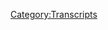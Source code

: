 {{Transcript
    | title         = [[528: 2021 Super Bowl Commercial Spectacular]]
    | caption       = [https://knowledgefight.libsyn.com/528-2021-super-bowl-commercial-spectacular Listen to this episode on Libsyn]
    | episodeNumber = [[528: 2021 Super Bowl Commercial Spectacular|528]]
    | length        = 00:50:16
}}

{{MessageBox
    | header     = Warning: Bot Generated Content
    | text       = This transcript was automatically generated by transcription software and likely contains many mistakes and misattributions. Please check the audio for definitive quotes, attribution, and context.
    | image      = N3yvass4myg91.webp
    | imagewidth = 50px
    | id         = warning
}}

{{TranscriptBlock
    | name      = Unknown Speaker
    | timestamp = 00:00:00.000
    | text      = N-N-N-N-N-N-N-Knowledge Fight
}}

{{TranscriptBlock
    | name      = Unknown Speaker
    | timestamp = 00:00:12.960
    | text      = Damn, Ed, Jordan, I am sweating
}}

{{TranscriptBlock
    | name      = Unknown Speaker
    | timestamp = 00:00:18.039
    | text      = knowledgefight.com, it's time to pray
}}

{{TranscriptBlock
    | name      = Unknown Speaker
    | timestamp = 00:00:21.399
    | text      = I have great respect for knowledgefight, knowledgefight
}}

{{TranscriptBlock
    | name      = Unknown Speaker
    | timestamp = 00:00:25.199
    | text      = I'm sick of them posing as if they're the good guys saying we are the bad guys
}}

{{TranscriptBlock
    | name      = Unknown Speaker
    | timestamp = 00:00:29.000
    | text      = I love your knowledgefight
}}

{{TranscriptBlock
    | name      = Unknown Speaker
    | timestamp = 00:00:30.000
    | text      = Dan and Jordan, knowledgefight
}}

{{TranscriptBlock
    | name      = Unknown Speaker
    | timestamp = 00:00:32.000
    | text      = Riddle her, riddle her, riddle her
}}

{{TranscriptBlock
    | name      = Unknown Speaker
    | timestamp = 00:00:34.000
    | text      = I need, I need money
}}

{{TranscriptBlock
    | name      = Unknown Speaker
    | timestamp = 00:00:36.000
    | text      = Riddle her, riddle her, riddle her
}}

{{TranscriptBlock
    | name      = Unknown Speaker
    | timestamp = 00:00:39.000
    | text      = Andy and Kansas, Andy and Kansas
}}

{{TranscriptBlock
    | name      = Unknown Speaker
    | timestamp = 00:00:42.000
    | text      = Stop it, Andy and Kansas, Andy and Kansas
}}

{{TranscriptBlock
    | name      = Unknown Speaker
    | timestamp = 00:00:46.000
    | text      = It's time to pray
}}

{{TranscriptBlock
    | name      = Unknown Speaker
    | timestamp = 00:00:47.000
    | text      = Andy and Kansas, you're on the air, thanks for holding
}}

{{TranscriptBlock
    | name      = Unknown Speaker
    | timestamp = 00:00:49.000
    | text      = Hello Alex, I'm a first-time caller, I'm a huge fan
}}

{{TranscriptBlock
    | name      = Unknown Speaker
    | timestamp = 00:00:52.000
    | text      = I love your work
}}

{{TranscriptBlock
    | name      = Unknown Speaker
    | timestamp = 00:00:53.000
    | text      = knowledgefight
}}

{{TranscriptBlock
    | name      = Unknown Speaker
    | timestamp = 00:00:54.000
    | text      = N-N-N-N-N-Knowledgefight.com
}}

{{TranscriptBlock
    | name      = Unknown Speaker
    | timestamp = 00:00:57.000
    | text      = I love you
}}

{{TranscriptBlock
    | name      = Unknown Speaker
    | timestamp = 00:00:59.000
    | text      = Hey everybody, welcome back to knowledgefight, I'm Dan
}}

{{TranscriptBlock
    | name      = Unknown Speaker
    | timestamp = 00:01:01.000
    | text      = I'm Jordan
}}

{{TranscriptBlock
    | name      = Unknown Speaker
    | timestamp = 00:01:02.000
    | text      = We're a couple dudes, like to sit around, drink novelty beverages and talk a little bit about Alex Jones
}}

{{TranscriptBlock
    | name      = Unknown Speaker
    | timestamp = 00:01:05.000
    | text      = Oh indeed we are Dan
}}

{{TranscriptBlock
    | name      = Unknown Speaker
    | timestamp = 00:01:06.000
    | text      = Jordan
}}

{{TranscriptBlock
    | name      = Unknown Speaker
    | timestamp = 00:01:07.000
    | text      = Dan
}}

{{TranscriptBlock
    | name      = Unknown Speaker
    | timestamp = 00:01:08.000
    | text      = Jordan
}}

{{TranscriptBlock
    | name      = Unknown Speaker
    | timestamp = 00:01:09.000
    | text      = Quick question for you
}}

{{TranscriptBlock
    | name      = Unknown Speaker
    | timestamp = 00:01:10.000
    | text      = What's up
}}

{{TranscriptBlock
    | name      = Unknown Speaker
    | timestamp = 00:01:11.000
    | text      = What's your bright spot today
}}

{{TranscriptBlock
    | name      = Unknown Speaker
    | timestamp = 00:01:12.000
    | text      = My bright spot today, I don't know, this is maybe a little bit of an unconventional bright spot
}}

{{TranscriptBlock
    | name      = Unknown Speaker
    | timestamp = 00:01:14.000
    | text      = Cause I don't know if it's bright, but it's been giving me a little bit of mirth
}}

{{TranscriptBlock
    | name      = Unknown Speaker
    | timestamp = 00:01:17.000
    | text      = Okay
}}

{{TranscriptBlock
    | name      = Unknown Speaker
    | timestamp = 00:01:18.000
    | text      = Um, I noticed that I have, I constantly have this thought
}}

{{TranscriptBlock
    | name      = Unknown Speaker
    | timestamp = 00:01:24.000
    | text      = Mhm
}}

{{TranscriptBlock
    | name      = Unknown Speaker
    | timestamp = 00:01:25.000
    | text      = But it almost sounds defensive in my head
}}

{{TranscriptBlock
    | name      = Unknown Speaker
    | timestamp = 00:01:28.000
    | text      = Or almost apologetic
}}

{{TranscriptBlock
    | name      = Unknown Speaker
    | timestamp = 00:01:30.000
    | text      = It's like, I love my cat
}}

{{TranscriptBlock
    | name      = Unknown Speaker
    | timestamp = 00:01:33.000
    | text      = You know, it's almost like I'm making excuses within my own head
}}

{{TranscriptBlock
    | name      = Unknown Speaker
    | timestamp = 00:01:37.000
    | text      = Sure, sure, sure
}}

{{TranscriptBlock
    | name      = Unknown Speaker
    | timestamp = 00:01:38.000
    | text      = For being like, eh, she needs a good cat
}}

{{TranscriptBlock
    | name      = Unknown Speaker
    | timestamp = 00:01:40.000
    | text      = No, no, no, you're very open emotionally
}}

{{TranscriptBlock
    | name      = Unknown Speaker
    | timestamp = 00:01:45.000
    | text      = Look, I love my cat
}}

{{TranscriptBlock
    | name      = Unknown Speaker
    | timestamp = 00:01:46.000
    | text      = I'm sorry everybody, I love my cat
}}

{{TranscriptBlock
    | name      = Unknown Speaker
    | timestamp = 00:01:49.000
    | text      = I apologize for sharing my, I'm burdening you with my emotions of love towards my cat
}}

{{TranscriptBlock
    | name      = Unknown Speaker
    | timestamp = 00:01:54.000
    | text      = No one has expressed any negative feelings
}}

{{TranscriptBlock
    | name      = Unknown Speaker
    | timestamp = 00:01:56.000
    | text      = Ever
}}

{{TranscriptBlock
    | name      = Unknown Speaker
    | timestamp = 00:01:57.000
    | text      = But I think it's because she does break a lot of stuff around here
}}

{{TranscriptBlock
    | name      = Unknown Speaker
    | timestamp = 00:02:00.000
    | text      = And she makes a lot of messes, she's torn up my couch
}}

{{TranscriptBlock
    | name      = Unknown Speaker
    | timestamp = 00:02:03.000
    | text      = Yeah
}}

{{TranscriptBlock
    | name      = Unknown Speaker
    | timestamp = 00:02:04.000
    | text      = And so, you know, they're just like, eh, what are you gonna do, I love this cat
}}

{{TranscriptBlock
    | name      = Unknown Speaker
    | timestamp = 00:02:07.000
    | text      = Eh, yeah, Jake is a, Jake my dog is an absolute nightmare of a lunatic
}}

{{TranscriptBlock
    | name      = Unknown Speaker
    | timestamp = 00:02:12.000
    | text      = So I feel, I understand your feelings there
}}

{{TranscriptBlock
    | name      = Unknown Speaker
    | timestamp = 00:02:14.000
    | text      = Yeah, there's a little bit about pet having that requires you to make some apologies every now and again
}}

{{TranscriptBlock
    | name      = Unknown Speaker
    | timestamp = 00:02:20.000
    | text      = Even if it's only in your own head
}}

{{TranscriptBlock
    | name      = Unknown Speaker
    | timestamp = 00:02:22.000
    | text      = Mine is out loud to a lot of people who are on my street sometimes
}}

{{TranscriptBlock
    | name      = Unknown Speaker
    | timestamp = 00:02:26.000
    | text      = Wow, sure
}}

{{TranscriptBlock
    | name      = Unknown Speaker
    | timestamp = 00:02:27.000
    | text      = Sorry about that
}}

{{TranscriptBlock
    | name      = Unknown Speaker
    | timestamp = 00:02:28.000
    | text      = Little yippy barker
}}

{{TranscriptBlock
    | name      = Unknown Speaker
    | timestamp = 00:02:29.000
    | text      = Sorry guys, my bad
}}

{{TranscriptBlock
    | name      = Unknown Speaker
    | timestamp = 00:02:30.000
    | text      = What about you, what's your bright spot?
}}

{{TranscriptBlock
    | name      = Unknown Speaker
    | timestamp = 00:02:32.000
    | text      = My bright spot day today, Dan, I have a rare double bright spot
}}

{{TranscriptBlock
    | name      = Unknown Speaker
    | timestamp = 00:02:36.000
    | text      = Double
}}

{{TranscriptBlock
    | name      = Unknown Speaker
    | timestamp = 00:02:37.000
    | text      = Double bright spot
}}

{{TranscriptBlock
    | name      = Unknown Speaker
    | timestamp = 00:02:38.000
    | text      = First, Dan, I don't know if you remember this, but a while back
}}

{{TranscriptBlock
    | name      = Unknown Speaker
    | timestamp = 00:02:42.000
    | text      = We wished somebody a happy birthday from an Alexis
}}

{{TranscriptBlock
    | name      = Unknown Speaker
    | timestamp = 00:02:45.000
    | text      = I believe that was our last episode
}}

{{TranscriptBlock
    | name      = Unknown Speaker
    | timestamp = 00:02:47.000
    | text      = I believe that was our last episode, yes
}}

{{TranscriptBlock
    | name      = Unknown Speaker
    | timestamp = 00:02:49.000
    | text      = Now, what apparently happened is people have not been taking our advice
}}

{{TranscriptBlock
    | name      = Unknown Speaker
    | timestamp = 00:02:53.000
    | text      = Which is, if you are somehow accidentally the person who gave a birthday wish
}}

{{TranscriptBlock
    | name      = Unknown Speaker
    | timestamp = 00:02:59.000
    | text      = Let it ride, tell them it was you
}}

{{TranscriptBlock
    | name      = Unknown Speaker
    | timestamp = 00:03:01.000
    | text      = We won't snitch
}}

{{TranscriptBlock
    | name      = Unknown Speaker
    | timestamp = 00:03:02.000
    | text      = We won't snitch
}}

{{TranscriptBlock
    | name      = Unknown Speaker
    | timestamp = 00:03:03.000
    | text      = Well, but the problem in this case, I believe, is that the name was wrong
}}

{{TranscriptBlock
    | name      = Unknown Speaker
    | timestamp = 00:03:07.000
    | text      = Yes, yeah
}}

{{TranscriptBlock
    | name      = Unknown Speaker
    | timestamp = 00:03:08.000
    | text      = So it would have been difficult to pull this subterfuge off
}}

{{TranscriptBlock
    | name      = Unknown Speaker
    | timestamp = 00:03:11.000
    | text      = It would have been tough
}}

{{TranscriptBlock
    | name      = Unknown Speaker
    | timestamp = 00:03:12.000
    | text      = I think you could have done it with some quick little audio adjustments to the, yeah, you could pull it
}}

{{TranscriptBlock
    | name      = Unknown Speaker
    | timestamp = 00:03:19.000
    | text      = Oh, sure
}}

{{TranscriptBlock
    | name      = Unknown Speaker
    | timestamp = 00:03:20.000
    | text      = You could pull it off, yeah, yeah
}}

{{TranscriptBlock
    | name      = Unknown Speaker
    | timestamp = 00:03:21.000
    | text      = You could take, I mean, think about how many names I've said over the course of this show
}}

{{TranscriptBlock
    | name      = Unknown Speaker
    | timestamp = 00:03:25.000
    | text      = Exactly
}}

{{TranscriptBlock
    | name      = Unknown Speaker
    | timestamp = 00:03:26.000
    | text      = You could splice in any
}}

{{TranscriptBlock
    | name      = Unknown Speaker
    | timestamp = 00:03:28.000
    | text      = Absolutely, absolutely
}}

{{TranscriptBlock
    | name      = Unknown Speaker
    | timestamp = 00:03:29.000
    | text      = They, the fact that we have to do this is almost an admission of laziness on their part
}}

{{TranscriptBlock
    | name      = Unknown Speaker
    | timestamp = 00:03:35.000
    | text      = I just like that we're becoming Delilah
}}

{{TranscriptBlock
    | name      = Unknown Speaker
    | timestamp = 00:03:38.000
    | text      = Yeah
}}

{{TranscriptBlock
    | name      = Unknown Speaker
    | timestamp = 00:03:41.000
    | text      = Yay
}}

{{TranscriptBlock
    | name      = Unknown Speaker
    | timestamp = 00:03:42.000
    | text      = We're gonna start doing song requests
}}

{{TranscriptBlock
    | name      = Unknown Speaker
    | timestamp = 00:03:43.000
    | text      = Yeah, I hope so, I hope so
}}

{{TranscriptBlock
    | name      = Unknown Speaker
    | timestamp = 00:03:45.000
    | text      = Hey, where are you coasting tonight, Dan? Where are you coasting?
}}

{{TranscriptBlock
    | name      = Unknown Speaker
    | timestamp = 00:03:48.000
    | text      = Anyways, happy birthday
}}

{{TranscriptBlock
    | name      = Unknown Speaker
    | timestamp = 00:03:50.000
    | text      = Trying to get you through that long drive
}}

{{TranscriptBlock
    | name      = Unknown Speaker
    | timestamp = 00:03:52.000
    | text      = Absolutely
}}

{{TranscriptBlock
    | name      = Unknown Speaker
    | timestamp = 00:03:53.000
    | text      = Here's quarter flash
}}

{{TranscriptBlock
    | name      = Unknown Speaker
    | timestamp = 00:03:55.000
    | text      = Harden my heart
}}

{{TranscriptBlock
    | name      = Unknown Speaker
    | timestamp = 00:03:57.000
    | text      = That's not a good love song
}}

{{TranscriptBlock
    | name      = Unknown Speaker
    | timestamp = 00:03:58.000
    | text      = And now here are the Buckinghams
}}

{{TranscriptBlock
    | name      = Unknown Speaker
    | timestamp = 00:04:00.000
    | text      = So yeah, happy birthday to Jared
}}

{{TranscriptBlock
    | name      = Unknown Speaker
    | timestamp = 00:04:02.000
    | text      = Yeah
}}

{{TranscriptBlock
    | name      = Unknown Speaker
    | timestamp = 00:04:03.000
    | text      = From Alexis
}}

{{TranscriptBlock
    | name      = Unknown Speaker
    | timestamp = 00:04:04.000
    | text      = Happy birthday, Jared
}}

{{TranscriptBlock
    | name      = Unknown Speaker
    | timestamp = 00:04:05.000
    | text      = And if you happen to be a Jared
}}

{{TranscriptBlock
    | name      = Unknown Speaker
    | timestamp = 00:04:07.000
    | text      = Just, if your partner's a Jared, absolutely screw up the name
}}

{{TranscriptBlock
    | name      = Unknown Speaker
    | timestamp = 00:04:13.000
    | text      = Why not?
}}

{{TranscriptBlock
    | name      = Unknown Speaker
    | timestamp = 00:04:14.000
    | text      = And then of course I have to witness, or witness, I witness!
}}

{{TranscriptBlock
    | name      = Unknown Speaker
    | timestamp = 00:04:19.000
    | text      = By observing this thing, I make it real
}}

{{TranscriptBlock
    | name      = Unknown Speaker
    | timestamp = 00:04:22.000
    | text      = Witness me!
}}

{{TranscriptBlock
    | name      = Unknown Speaker
    | timestamp = 00:04:26.000
    | text      = No, there's two people who are watching my Twitch stream
}}

{{TranscriptBlock
    | name      = Unknown Speaker
    | timestamp = 00:04:30.000
    | text      = Oh, cool
}}

{{TranscriptBlock
    | name      = Unknown Speaker
    | timestamp = 00:04:31.000
    | text      = And it turns out they are having their 18 year anniversary today
}}

{{TranscriptBlock
    | name      = Unknown Speaker
    | timestamp = 00:04:34.000
    | text      = Wow
}}

{{TranscriptBlock
    | name      = Unknown Speaker
    | timestamp = 00:04:35.000
    | text      = Yeah, I would have appreciated more of an O. Henry kind of
}}

{{TranscriptBlock
    | name      = Unknown Speaker
    | timestamp = 00:04:38.000
    | text      = They both discovered our show and they waited until their anniversary to reveal it to each other
}}

{{TranscriptBlock
    | name      = Unknown Speaker
    | timestamp = 00:04:43.000
    | text      = And now their 18th anniversary, their marriage can get an apartment
}}

{{TranscriptBlock
    | name      = Unknown Speaker
    | timestamp = 00:04:46.000
    | text      = Absolutely
}}

{{TranscriptBlock
    | name      = Unknown Speaker
    | timestamp = 00:04:47.000
    | text      = Yeah, hopefully
}}

{{TranscriptBlock
    | name      = Unknown Speaker
    | timestamp = 00:04:49.000
    | text      = Anyways, so they have real names, but I refuse to believe it
}}

{{TranscriptBlock
    | name      = Unknown Speaker
    | timestamp = 00:04:52.000
    | text      = If you're on Twitch, you are squeakins85 and magnanimousmoose
}}

{{TranscriptBlock
    | name      = Unknown Speaker
    | timestamp = 00:04:56.000
    | text      = And you guys are wonderful and a merry anniversary to you
}}

{{TranscriptBlock
    | name      = Unknown Speaker
    | timestamp = 00:04:59.000
    | text      = Happy anniversary
}}

{{TranscriptBlock
    | name      = Unknown Speaker
    | timestamp = 00:05:00.000
    | text      = Happy anniversary
}}

{{TranscriptBlock
    | name      = Unknown Speaker
    | timestamp = 00:05:01.000
    | text      = Jordan, today
}}

{{TranscriptBlock
    | name      = Unknown Speaker
    | timestamp = 00:05:02.000
    | text      = We can't be doing too many more of these requests
}}

{{TranscriptBlock
    | name      = Unknown Speaker
    | timestamp = 00:05:04.000
    | text      = I'm so torn, I really like it on the one hand
}}

{{TranscriptBlock
    | name      = Unknown Speaker
    | timestamp = 00:05:10.000
    | text      = But yeah, I mean, at a certain point do we give everybody
}}

{{TranscriptBlock
    | name      = Unknown Speaker
    | timestamp = 00:05:16.000
    | text      = I don't want to be the one who says, you know what, you're the last one, sorry
}}

{{TranscriptBlock
    | name      = Unknown Speaker
    | timestamp = 00:05:20.000
    | text      = That's where I'm at too
}}

{{TranscriptBlock
    | name      = Unknown Speaker
    | timestamp = 00:05:21.000
    | text      = I don't want to be that line
}}

{{TranscriptBlock
    | name      = Unknown Speaker
    | timestamp = 00:05:22.000
    | text      = The line is the scariest part
}}

{{TranscriptBlock
    | name      = Unknown Speaker
    | timestamp = 00:05:24.000
    | text      = I want to break up with birthday requests like a bad relationship we just text every other day
}}

{{TranscriptBlock
    | name      = Unknown Speaker
    | timestamp = 00:05:31.000
    | text      = I know our habits and our patterns, we will just be like, yeah, this will resolve itself
}}

{{TranscriptBlock
    | name      = Unknown Speaker
    | timestamp = 00:05:37.000
    | text      = Yeah, this will take care of itself
}}

{{TranscriptBlock
    | name      = Unknown Speaker
    | timestamp = 00:05:38.000
    | text      = And then
}}

{{TranscriptBlock
    | name      = Unknown Speaker
    | timestamp = 00:05:39.000
    | text      = Four years later
}}

{{TranscriptBlock
    | name      = Unknown Speaker
    | timestamp = 00:05:40.000
    | text      = Ten birthday shout-outs per show
}}

{{TranscriptBlock
    | name      = Unknown Speaker
    | timestamp = 00:05:42.000
    | text      = Yeah
}}

{{TranscriptBlock
    | name      = Unknown Speaker
    | timestamp = 00:05:43.000
    | text      = So Jordan, today we have an interesting episode to go over
}}

{{TranscriptBlock
    | name      = Unknown Speaker
    | timestamp = 00:05:46.000
    | text      = We're going to be talking about a little bit of action from February 7th 2021 Blackjack
}}

{{TranscriptBlock
    | name      = Unknown Speaker
    | timestamp = 00:05:51.000
    | text      = Ah, damn it!
}}

{{TranscriptBlock
    | name      = Unknown Speaker
    | timestamp = 00:05:52.000
    | text      = You are so good
}}

{{TranscriptBlock
    | name      = Unknown Speaker
    | timestamp = 00:05:53.000
    | text      = Yep
}}

{{TranscriptBlock
    | name      = Unknown Speaker
    | timestamp = 00:05:54.000
    | text      = That is really fast
}}

{{TranscriptBlock
    | name      = Unknown Speaker
    | timestamp = 00:05:55.000
    | text      = That is Super Bowl Sunday
}}

{{TranscriptBlock
    | name      = Unknown Speaker
    | timestamp = 00:05:58.000
    | text      = I was still turning and looking up there having a thought before you had finished a Blackjack
}}

{{TranscriptBlock
    | name      = Unknown Speaker
    | timestamp = 00:06:02.000
    | text      = Yeah
}}

{{TranscriptBlock
    | name      = Unknown Speaker
    | timestamp = 00:06:03.000
    | text      = Yeah
}}

{{TranscriptBlock
    | name      = Unknown Speaker
    | timestamp = 00:06:04.000
    | text      = This episode may have ended very recently before we started recording
}}

{{TranscriptBlock
    | name      = Unknown Speaker
    | timestamp = 00:06:10.000
    | text      = And I gotta be honest
}}

{{TranscriptBlock
    | name      = Unknown Speaker
    | timestamp = 00:06:12.000
    | text      = What's up?
}}

{{TranscriptBlock
    | name      = Unknown Speaker
    | timestamp = 00:06:13.000
    | text      = Not a lot of content
}}

{{TranscriptBlock
    | name      = Unknown Speaker
    | timestamp = 00:06:14.000
    | text      = Ah, not surprising
}}

{{TranscriptBlock
    | name      = Unknown Speaker
    | timestamp = 00:06:15.000
    | text      = Not a lot of stuff going on
}}

{{TranscriptBlock
    | name      = Unknown Speaker
    | timestamp = 00:06:17.000
    | text      = And I think that one of the things that's, uh, is that like
}}

{{TranscriptBlock
    | name      = Unknown Speaker
    | timestamp = 00:06:20.000
    | text      = Well, we've got these, you know, January 6th narratives we're trying to juggle
}}

{{TranscriptBlock
    | name      = Unknown Speaker
    | timestamp = 00:06:23.000
    | text      = Sure
}}

{{TranscriptBlock
    | name      = Unknown Speaker
    | timestamp = 00:06:24.000
    | text      = Trying to figure that out
}}

{{TranscriptBlock
    | name      = Unknown Speaker
    | timestamp = 00:06:25.000
    | text      = And Alex is really confused now that he likes the Boogaloo Boys
}}

{{TranscriptBlock
    | name      = Unknown Speaker
    | timestamp = 00:06:28.000
    | text      = And like, well, I can't really pin this on them
}}

{{TranscriptBlock
    | name      = Unknown Speaker
    | timestamp = 00:06:30.000
    | text      = Don't really know exactly what to do
}}

{{TranscriptBlock
    | name      = Unknown Speaker
    | timestamp = 00:06:32.000
    | text      = Shit
}}

{{TranscriptBlock
    | name      = Unknown Speaker
    | timestamp = 00:06:33.000
    | text      = Yeah
}}

{{TranscriptBlock
    | name      = Unknown Speaker
    | timestamp = 00:06:34.000
    | text      = And I think he's biding his time a little bit because tomorrow, as we're recording this on Sunday
}}

{{TranscriptBlock
    | name      = Unknown Speaker
    | timestamp = 00:06:38.000
    | text      = Monday is the trial in the Senate
}}

{{TranscriptBlock
    | name      = Unknown Speaker
    | timestamp = 00:06:41.000
    | text      = Ah, yes
}}

{{TranscriptBlock
    | name      = Unknown Speaker
    | timestamp = 00:06:42.000
    | text      = The impeachment trial begins
}}

{{TranscriptBlock
    | name      = Unknown Speaker
    | timestamp = 00:06:43.000
    | text      = Yes, yes, yes
}}

{{TranscriptBlock
    | name      = Unknown Speaker
    | timestamp = 00:06:44.000
    | text      = And so I think Alex is really getting excited for that
}}

{{TranscriptBlock
    | name      = Unknown Speaker
    | timestamp = 00:06:46.000
    | text      = And, uh, so we're gonna do an episode on Wednesday and Friday this week
}}

{{TranscriptBlock
    | name      = Unknown Speaker
    | timestamp = 00:06:51.000
    | text      = Yeah
}}

{{TranscriptBlock
    | name      = Unknown Speaker
    | timestamp = 00:06:52.000
    | text      = But this episode is still going to be about that Sunday show
}}

{{TranscriptBlock
    | name      = Unknown Speaker
    | timestamp = 00:06:57.000
    | text      = Okay
}}

{{TranscriptBlock
    | name      = Unknown Speaker
    | timestamp = 00:06:58.000
    | text      = But I have to tell you this
}}

{{TranscriptBlock
    | name      = Unknown Speaker
    | timestamp = 00:06:59.000
    | text      = What's this?
}}

{{TranscriptBlock
    | name      = Unknown Speaker
    | timestamp = 00:07:00.000
    | text      = Jordan, I found a new genre
}}

{{TranscriptBlock
    | name      = Unknown Speaker
    | timestamp = 00:07:02.000
    | text      = A new genre?
}}

{{TranscriptBlock
    | name      = Unknown Speaker
    | timestamp = 00:07:03.000
    | text      = A new genre
}}

{{TranscriptBlock
    | name      = Unknown Speaker
    | timestamp = 00:07:04.000
    | text      = A new genre?
}}

{{TranscriptBlock
    | name      = Unknown Speaker
    | timestamp = 00:07:05.000
    | text      = Yes
}}

{{TranscriptBlock
    | name      = Unknown Speaker
    | timestamp = 00:07:06.000
    | text      = Okay
}}

{{TranscriptBlock
    | name      = Unknown Speaker
    | timestamp = 00:07:07.000
    | text      = Perhaps my new favorite thing
}}

{{TranscriptBlock
    | name      = Unknown Speaker
    | timestamp = 00:07:08.000
    | text      = Alright, refresh the genres so far
}}

{{TranscriptBlock
    | name      = Unknown Speaker
    | timestamp = 00:07:12.000
    | text      = Uh-huh
}}

{{TranscriptBlock
    | name      = Unknown Speaker
    | timestamp = 00:07:13.000
    | text      = Wait
}}

{{TranscriptBlock
    | name      = Unknown Speaker
    | timestamp = 00:07:14.000
    | text      = Classical
}}

{{TranscriptBlock
    | name      = Unknown Speaker
    | timestamp = 00:07:15.000
    | text      = Yes, okay
}}

{{TranscriptBlock
    | name      = Unknown Speaker
    | timestamp = 00:07:16.000
    | text      = Country
}}

{{TranscriptBlock
    | name      = Unknown Speaker
    | timestamp = 00:07:17.000
    | text      = Alright
}}

{{TranscriptBlock
    | name      = Unknown Speaker
    | timestamp = 00:07:18.000
    | text      = R&B
}}

{{TranscriptBlock
    | name      = Unknown Speaker
    | timestamp = 00:07:19.000
    | text      = Naturally
}}

{{TranscriptBlock
    | name      = Unknown Speaker
    | timestamp = 00:07:20.000
    | text      = This new genre is Alex's weird Infowars.com commercial reads
}}

{{TranscriptBlock
    | name      = Unknown Speaker
    | timestamp = 00:07:25.000
    | text      = Okay, alright
}}

{{TranscriptBlock
    | name      = Unknown Speaker
    | timestamp = 00:07:26.000
    | text      = Because I generally listen to the show on, uh, the GCN feeds or whatever, you know, like
}}

{{TranscriptBlock
    | name      = Unknown Speaker
    | timestamp = 00:07:32.000
    | text      = So I will just hear the commercials for, like, Ted Anderson's sponsors
}}

{{TranscriptBlock
    | name      = Unknown Speaker
    | timestamp = 00:07:36.000
    | text      = Sure, sure, sure
}}

{{TranscriptBlock
    | name      = Unknown Speaker
    | timestamp = 00:07:37.000
    | text      = I haven't listened to the show, like, on Alex's own feeds for a long time
}}

{{TranscriptBlock
    | name      = Unknown Speaker
    | timestamp = 00:07:41.000
    | text      = I went back and it's all I want to talk about
}}

{{TranscriptBlock
    | name      = Unknown Speaker
    | timestamp = 00:07:44.000
    | text      = Okay
}}

{{TranscriptBlock
    | name      = Unknown Speaker
    | timestamp = 00:07:45.000
    | text      = These commercials are fucked up
}}

{{TranscriptBlock
    | name      = Unknown Speaker
    | timestamp = 00:07:46.000
    | text      = Okay, alright
}}

{{TranscriptBlock
    | name      = Unknown Speaker
    | timestamp = 00:07:47.000
    | text      = They are nonsense
}}

{{TranscriptBlock
    | name      = Unknown Speaker
    | timestamp = 00:07:48.000
    | text      = Let's do it
}}

{{TranscriptBlock
    | name      = Unknown Speaker
    | timestamp = 00:07:49.000
    | text      = Let's do it
}}

{{TranscriptBlock
    | name      = Unknown Speaker
    | timestamp = 00:07:50.000
    | text      = So we're gonna talk about, uh, some of the commercials that played during this, uh, this show
}}

{{TranscriptBlock
    | name      = Unknown Speaker
    | timestamp = 00:07:53.000
    | text      = I love it
}}

{{TranscriptBlock
    | name      = Unknown Speaker
    | timestamp = 00:07:54.000
    | text      = Before we get down to business on that, Jordan, let's say thank you to a couple folks who
}}

{{TranscriptBlock
    | name      = Unknown Speaker
    | timestamp = 00:07:57.000
    | text      = signed up and are supporting the show
}}

{{TranscriptBlock
    | name      = Unknown Speaker
    | timestamp = 00:07:58.000
    | text      = Oh, that's a great idea
}}

{{TranscriptBlock
    | name      = Unknown Speaker
    | timestamp = 00:07:59.000
    | text      = So first, Dilly Danny, thank you so much, you are now a policy wonk
}}

{{TranscriptBlock
    | name      = Unknown Speaker
    | timestamp = 00:08:02.000
    | text      = I'm a policy wonk
}}

{{TranscriptBlock
    | name      = Unknown Speaker
    | timestamp = 00:08:03.000
    | text      = Thanks, Dilly Danny
}}

{{TranscriptBlock
    | name      = Unknown Speaker
    | timestamp = 00:08:04.000
    | text      = Thank you
}}

{{TranscriptBlock
    | name      = Unknown Speaker
    | timestamp = 00:08:05.000
    | text      = Next, Satan's a Little Monkey, thank you so much, you are now a policy wonk
}}

{{TranscriptBlock
    | name      = Unknown Speaker
    | timestamp = 00:08:07.000
    | text      = I'm a policy wonk
}}

{{TranscriptBlock
    | name      = Unknown Speaker
    | timestamp = 00:08:08.000
    | text      = Thank you, Satan's a Little Monkey
}}

{{TranscriptBlock
    | name      = Unknown Speaker
    | timestamp = 00:08:09.000
    | text      = Thank you
}}

{{TranscriptBlock
    | name      = Unknown Speaker
    | timestamp = 00:08:10.000
    | text      = Next, Lieutenant Colonel Zod, thank you so much, you are now a policy wonk
}}

{{TranscriptBlock
    | name      = Unknown Speaker
    | timestamp = 00:08:13.000
    | text      = I'm a policy wonk
}}

{{TranscriptBlock
    | name      = Unknown Speaker
    | timestamp = 00:08:14.000
    | text      = Kneel before Lieutenant Colonel Zod
}}

{{TranscriptBlock
    | name      = Unknown Speaker
    | timestamp = 00:08:18.000
    | text      = Lieutenant Colonel Zod, uh, called me about some info, some intel
}}

{{TranscriptBlock
    | name      = Unknown Speaker
    | timestamp = 00:08:21.000
    | text      = Yeah, yeah, yeah
}}

{{TranscriptBlock
    | name      = Unknown Speaker
    | timestamp = 00:08:22.000
    | text      = Uh, next, Commie Chimera, thank you so much, you are now a policy wonk
}}

{{TranscriptBlock
    | name      = Unknown Speaker
    | timestamp = 00:08:25.000
    | text      = I'm a policy wonk
}}

{{TranscriptBlock
    | name      = Unknown Speaker
    | timestamp = 00:08:26.000
    | text      = Thank you, Commie Chimera
}}

{{TranscriptBlock
    | name      = Unknown Speaker
    | timestamp = 00:08:27.000
    | text      = I'm not sure I like this one, but
}}

{{TranscriptBlock
    | name      = Unknown Speaker
    | timestamp = 00:08:28.000
    | text      = The thing people hate the most, commies and chimeras
}}

{{TranscriptBlock
    | name      = Unknown Speaker
    | timestamp = 00:08:31.000
    | text      = I'm not sure I'm into this next, uh, name, but
}}

{{TranscriptBlock
    | name      = Unknown Speaker
    | timestamp = 00:08:34.000
    | text      = Uh oh
}}

{{TranscriptBlock
    | name      = Unknown Speaker
    | timestamp = 00:08:35.000
    | text      = It is what it is
}}

{{TranscriptBlock
    | name      = Unknown Speaker
    | timestamp = 00:08:36.000
    | text      = Okay
}}

{{TranscriptBlock
    | name      = Unknown Speaker
    | timestamp = 00:08:37.000
    | text      = Thank you so much, Poop Feast 420, you are now a policy wonk
}}

{{TranscriptBlock
    | name      = Unknown Speaker
    | timestamp = 00:08:39.000
    | text      = I'm a policy wonk
}}

{{TranscriptBlock
    | name      = Unknown Speaker
    | timestamp = 00:08:40.000
    | text      = Next, help, I can't stop adopting cats, you are now a policy wonk
}}

{{TranscriptBlock
    | name      = Unknown Speaker
    | timestamp = 00:08:46.000
    | text      = I'm a policy wonk
}}

{{TranscriptBlock
    | name      = Unknown Speaker
    | timestamp = 00:08:47.000
    | text      = Thank you so much
}}

{{TranscriptBlock
    | name      = Unknown Speaker
    | timestamp = 00:08:48.000
    | text      = Thank you very much
}}

{{TranscriptBlock
    | name      = Unknown Speaker
    | timestamp = 00:08:49.000
    | text      = And finally, I'd like to say thank you to somebody who donated on Elevated Loan, we appreciate that very much
}}

{{TranscriptBlock
    | name      = Unknown Speaker
    | timestamp = 00:08:52.000
    | text      = So, Brian W., thank you so much, you are now a technocrat
}}

{{TranscriptBlock
    | name      = Unknown Speaker
    | timestamp = 00:08:54.000
    | text      = I'm a policy wonk
}}

{{TranscriptBlock
    | name      = Unknown Speaker
    | timestamp = 00:08:55.000
    | text      = Crikey, mate, that's fantastic, have yourself a brew
}}

{{TranscriptBlock
    | name      = Unknown Speaker
    | timestamp = 00:08:58.000
    | text      = How's your 401k doing, bro?
}}

{{TranscriptBlock
    | name      = Unknown Speaker
    | timestamp = 00:09:00.000
    | text      = Alright, we gotta go full tilt boogie on this, Watson, alright?
}}

{{TranscriptBlock
    | name      = Unknown Speaker
    | timestamp = 00:09:03.000
    | text      = Let's just get down to business
}}

{{TranscriptBlock
    | name      = Unknown Speaker
    | timestamp = 00:09:04.000
    | text      = We ain't making that money off that heroin
}}

{{TranscriptBlock
    | name      = Unknown Speaker
    | timestamp = 00:09:06.000
    | text      = Why you pimps so good?
}}

{{TranscriptBlock
    | name      = Unknown Speaker
    | timestamp = 00:09:08.000
    | text      = My neck is freakishly large
}}

{{TranscriptBlock
    | name      = Unknown Speaker
    | timestamp = 00:09:10.000
    | text      = I declare info war on you
}}

{{TranscriptBlock
    | name      = Unknown Speaker
    | timestamp = 00:09:12.000
    | text      = Thank you so much, Brian
}}

{{TranscriptBlock
    | name      = Unknown Speaker
    | timestamp = 00:09:13.000
    | text      = Yes, thank you very much, Brian
}}

{{TranscriptBlock
    | name      = Unknown Speaker
    | timestamp = 00:09:15.000
    | text      = I want to say that this episode happened before a lot of stuff during the Super Bowl would have happened
}}

{{TranscriptBlock
    | name      = Unknown Speaker
    | timestamp = 00:09:24.000
    | text      = So if anything was particularly Masonic or devilish, Alex didn't have any comments on that during the show
}}

{{TranscriptBlock
    | name      = Unknown Speaker
    | timestamp = 00:09:33.000
    | text      = So we're going to have to wait to find out about that stuff
}}

{{TranscriptBlock
    | name      = Unknown Speaker
    | timestamp = 00:09:36.000
    | text      = We'll handle what Super Bowl commercials there are people are going to talk about
}}

{{TranscriptBlock
    | name      = Unknown Speaker
    | timestamp = 00:09:40.000
    | text      = It's almost kind of fitting that we're talking about Alex's commercials on the day of the Super Bowl
}}

{{TranscriptBlock
    | name      = Unknown Speaker
    | timestamp = 00:09:45.000
    | text      = The thing that is known for its commercials
}}

{{TranscriptBlock
    | name      = Unknown Speaker
    | timestamp = 00:09:47.000
    | text      = Yeah, I wouldn't say that's almost fitting, I'd say that's exactly fitting
}}

{{TranscriptBlock
    | name      = Unknown Speaker
    | timestamp = 00:09:50.000
    | text      = You're just saying it's accidental
}}

{{TranscriptBlock
    | name      = Unknown Speaker
    | timestamp = 00:09:52.000
    | text      = Yeah, we backed into something that's actually very fitting
}}

{{TranscriptBlock
    | name      = Unknown Speaker
    | timestamp = 00:09:55.000
    | text      = Yeah, it's apropos, 100%
}}

{{TranscriptBlock
    | name      = Unknown Speaker
    | timestamp = 00:09:57.000
    | text      = Here's another context drop
}}

{{TranscriptBlock
    | name      = Unknown Speaker
    | timestamp = 00:09:59.000
    | text      = People think this is weird, this is normal
}}

{{TranscriptBlock
    | name      = Unknown Speaker
    | timestamp = 00:10:03.000
    | text      = He says in a totally normal fashion
}}

{{TranscriptBlock
    | name      = Unknown Speaker
    | timestamp = 00:10:10.000
    | text      = Yeah, that's one of my favorite things
}}

{{TranscriptBlock
    | name      = Unknown Speaker
    | timestamp = 00:10:12.000
    | text      = People are like, I'm not weird, I'm not bad
}}

{{TranscriptBlock
    | name      = Unknown Speaker
    | timestamp = 00:10:16.000
    | text      = People say this is weird, look at me, I'm touching my nose with tweezers, that's normal
}}

{{TranscriptBlock
    | name      = Unknown Speaker
    | timestamp = 00:10:24.000
    | text      = It's normal
}}

{{TranscriptBlock
    | name      = Unknown Speaker
    | timestamp = 00:10:25.000
    | text      = Sure, it's with my cheeks
}}

{{TranscriptBlock
    | name      = Unknown Speaker
    | timestamp = 00:10:27.000
    | text      = So here is just the first taste of one of these commercials that's just
}}

{{TranscriptBlock
    | name      = Unknown Speaker
    | timestamp = 00:10:34.000
    | text      = Let me set the scene for you
}}

{{TranscriptBlock
    | name      = Unknown Speaker
    | timestamp = 00:10:36.000
    | text      = Alex is sitting there with a bookshelf behind him
}}

{{TranscriptBlock
    | name      = Unknown Speaker
    | timestamp = 00:10:40.000
    | text      = He's sitting with a bookshelf behind him
}}

{{TranscriptBlock
    | name      = Unknown Speaker
    | timestamp = 00:10:42.000
    | text      = Why?
}}

{{TranscriptBlock
    | name      = Unknown Speaker
    | timestamp = 00:10:43.000
    | text      = To the other side there's a map but you can't see much of it
}}

{{TranscriptBlock
    | name      = Unknown Speaker
    | timestamp = 00:10:46.000
    | text      = So he's sitting there and he's looking at the camera
}}

{{TranscriptBlock
    | name      = Unknown Speaker
    | timestamp = 00:10:49.000
    | text      = So if I have just been injured, my ears have perked up at this visual
}}

{{TranscriptBlock
    | name      = Unknown Speaker
    | timestamp = 00:10:53.000
    | text      = Because this is clearly a law commercial, right?
}}

{{TranscriptBlock
    | name      = Unknown Speaker
    | timestamp = 00:10:56.000
    | text      = There are visual similarities, yes
}}

{{TranscriptBlock
    | name      = Unknown Speaker
    | timestamp = 00:10:59.000
    | text      = Except that law office commercials have very uniform books on the shelf
}}

{{TranscriptBlock
    | name      = Unknown Speaker
    | timestamp = 00:11:04.000
    | text      = Alex is lacking that
}}

{{TranscriptBlock
    | name      = Unknown Speaker
    | timestamp = 00:11:06.000
    | text      = And then here we go
}}

{{TranscriptBlock
    | name      = Unknown Speaker
    | timestamp = 00:11:08.000
    | text      = Look, I've been harping on Q for the last few years
}}

{{TranscriptBlock
    | name      = Unknown Speaker
    | timestamp = 00:11:11.000
    | text      = Not because the giant huge Q movement was competition
}}

{{TranscriptBlock
    | name      = Unknown Speaker
    | timestamp = 00:11:15.000
    | text      = My goodness, I could have embraced Q and just my show would have been bigger than ever
}}

{{TranscriptBlock
    | name      = Unknown Speaker
    | timestamp = 00:11:19.000
    | text      = I gotta pause already
}}

{{TranscriptBlock
    | name      = Unknown Speaker
    | timestamp = 00:11:20.000
    | text      = This is a commercial, right?
}}

{{TranscriptBlock
    | name      = Unknown Speaker
    | timestamp = 00:11:22.000
    | text      = Yes
}}

{{TranscriptBlock
    | name      = Unknown Speaker
    | timestamp = 00:11:23.000
    | text      = And I also gotta say you tried to do the Q thing, it failed
}}

{{TranscriptBlock
    | name      = Unknown Speaker
    | timestamp = 00:11:28.000
    | text      = Yes, exactly
}}

{{TranscriptBlock
    | name      = Unknown Speaker
    | timestamp = 00:11:29.000
    | text      = You tried to co-opt it
}}

{{TranscriptBlock
    | name      = Unknown Speaker
    | timestamp = 00:11:30.000
    | text      = You tried to steal it
}}

{{TranscriptBlock
    | name      = Unknown Speaker
    | timestamp = 00:11:31.000
    | text      = You said that
}}

{{TranscriptBlock
    | name      = Unknown Speaker
    | timestamp = 00:11:32.000
    | text      = It's literally, but we're verbatim
}}

{{TranscriptBlock
    | name      = Unknown Speaker
    | timestamp = 00:11:34.000
    | text      = Yeah
}}

{{TranscriptBlock
    | name      = Unknown Speaker
    | timestamp = 00:11:35.000
    | text      = But I can't lie to you
}}

{{TranscriptBlock
    | name      = Unknown Speaker
    | timestamp = 00:11:37.000
    | text      = Not consciously, I make mistakes sometimes
}}

{{TranscriptBlock
    | name      = Unknown Speaker
    | timestamp = 00:11:39.000
    | text      = And I knew Q was control, I knew it was putting out false info
}}

{{TranscriptBlock
    | name      = Unknown Speaker
    | timestamp = 00:11:42.000
    | text      = It was covering real issues but giving fake dates
}}

{{TranscriptBlock
    | name      = Unknown Speaker
    | timestamp = 00:11:45.000
    | text      = Telling you we were invincible
}}

{{TranscriptBlock
    | name      = Unknown Speaker
    | timestamp = 00:11:47.000
    | text      = And now we're here in 2021
}}

{{TranscriptBlock
    | name      = Unknown Speaker
    | timestamp = 00:11:49.000
    | text      = And I just see so many people now that are still believing in some magic trick
}}

{{TranscriptBlock
    | name      = Unknown Speaker
    | timestamp = 00:11:54.000
    | text      = And that Trump's still president
}}

{{TranscriptBlock
    | name      = Unknown Speaker
    | timestamp = 00:11:56.000
    | text      = He's gonna save us
}}

{{TranscriptBlock
    | name      = Unknown Speaker
    | timestamp = 00:11:57.000
    | text      = And that's just not the case
}}

{{TranscriptBlock
    | name      = Unknown Speaker
    | timestamp = 00:11:58.000
    | text      = We're gonna have to save ourselves with God's help
}}

{{TranscriptBlock
    | name      = Unknown Speaker
    | timestamp = 00:12:01.000
    | text      = There's an old Bedouin saying that trust in God but tie up your camel
}}

{{TranscriptBlock
    | name      = Unknown Speaker
    | timestamp = 00:12:04.000
    | text      = Hunter S. Thompson said pray to God but we're away from the rocks
}}

{{TranscriptBlock
    | name      = Unknown Speaker
    | timestamp = 00:12:07.000
    | text      = And that's what Info Wars is about
}}

{{TranscriptBlock
    | name      = Unknown Speaker
    | timestamp = 00:12:09.000
    | text      = Is admitting the truth
}}

{{TranscriptBlock
    | name      = Unknown Speaker
    | timestamp = 00:12:11.000
    | text      = There's a lot of positive things
}}

{{TranscriptBlock
    | name      = Unknown Speaker
    | timestamp = 00:12:12.000
    | text      = The world's awakened to the new world order
}}

{{TranscriptBlock
    | name      = Unknown Speaker
    | timestamp = 00:12:14.000
    | text      = Q is an attempt to hijack our movement and it's failed now
}}

{{TranscriptBlock
    | name      = Unknown Speaker
    | timestamp = 00:12:18.000
    | text      = So now we know the truth and now we're getting ready to take action
}}

{{TranscriptBlock
    | name      = Unknown Speaker
    | timestamp = 00:12:21.000
    | text      = Every product you hear me on air advertising
}}

{{TranscriptBlock
    | name      = Unknown Speaker
    | timestamp = 00:12:24.000
    | text      = We have in stock in our warehouse
}}

{{TranscriptBlock
    | name      = Unknown Speaker
    | timestamp = 00:12:26.000
    | text      = Every product
}}

{{TranscriptBlock
    | name      = Unknown Speaker
    | timestamp = 00:12:28.000
    | text      = So if you order it, we've got it shipped out in a couple days
}}

{{TranscriptBlock
    | name      = Unknown Speaker
    | timestamp = 00:12:31.000
    | text      = Sometimes the same day
}}

{{TranscriptBlock
    | name      = Unknown Speaker
    | timestamp = 00:12:32.000
    | text      = Let's just get confused when they hear me talk about the fact that
}}

{{TranscriptBlock
    | name      = Unknown Speaker
    | timestamp = 00:12:35.000
    | text      = The supply chain's breaking down and it's future orders
}}

{{TranscriptBlock
    | name      = Unknown Speaker
    | timestamp = 00:12:39.000
    | text      = It's product we're trying to reorder to get back in
}}

{{TranscriptBlock
    | name      = Unknown Speaker
    | timestamp = 00:12:43.000
    | text      = That we're having trouble with
}}

{{TranscriptBlock
    | name      = Unknown Speaker
    | timestamp = 00:12:45.000
    | text      = I think you might now start to understand why
}}

{{TranscriptBlock
    | name      = Unknown Speaker
    | timestamp = 00:12:48.000
    | text      = I'm completely fascinated by this being his commercials
}}

{{TranscriptBlock
    | name      = Unknown Speaker
    | timestamp = 00:12:52.000
    | text      = What just happened?
}}

{{TranscriptBlock
    | name      = Unknown Speaker
    | timestamp = 00:12:54.000
    | text      = See Jordan, what's amazing is that he doesn't understand
}}

{{TranscriptBlock
    | name      = Unknown Speaker
    | timestamp = 00:12:58.000
    | text      = How to keep content and commercial separate
}}

{{TranscriptBlock
    | name      = Unknown Speaker
    | timestamp = 00:13:01.000
    | text      = To the extent that during commercial breaks
}}

{{TranscriptBlock
    | name      = Unknown Speaker
    | timestamp = 00:13:04.000
    | text      = That's what blew me away
}}

{{TranscriptBlock
    | name      = Unknown Speaker
    | timestamp = 00:13:06.000
    | text      = Because I was always like, you know why he does this
}}

{{TranscriptBlock
    | name      = Unknown Speaker
    | timestamp = 00:13:09.000
    | text      = Because he can't do it in his own commercials
}}

{{TranscriptBlock
    | name      = Unknown Speaker
    | timestamp = 00:13:12.000
    | text      = He's selling other stuff so in his show
}}

{{TranscriptBlock
    | name      = Unknown Speaker
    | timestamp = 00:13:14.000
    | text      = He's gonna sell you stuff
}}

{{TranscriptBlock
    | name      = Unknown Speaker
    | timestamp = 00:13:15.000
    | text      = But now I realize, this is just how he talks
}}

{{TranscriptBlock
    | name      = Unknown Speaker
    | timestamp = 00:13:17.000
    | text      = When he's talking to his kids, he's like
}}

{{TranscriptBlock
    | name      = Unknown Speaker
    | timestamp = 00:13:20.000
    | text      = Listen, you need to go to school, you need to get good grades
}}

{{TranscriptBlock
    | name      = Unknown Speaker
    | timestamp = 00:13:23.000
    | text      = And the best way to do that is with my suite of products that I have right here
}}

{{TranscriptBlock
    | name      = Unknown Speaker
    | timestamp = 00:13:26.000
    | text      = Your grandfather has made some toothpaste
}}

{{TranscriptBlock
    | name      = Unknown Speaker
    | timestamp = 00:13:28.000
    | text      = Yeah, exactly!
}}

{{TranscriptBlock
    | name      = Unknown Speaker
    | timestamp = 00:13:29.000
    | text      = He can't not!
}}

{{TranscriptBlock
    | name      = Unknown Speaker
    | timestamp = 00:13:31.000
    | text      = I think it's a mixture of that and I think it's just habitual
}}

{{TranscriptBlock
    | name      = Unknown Speaker
    | timestamp = 00:13:34.000
    | text      = I think he's gotten so used to that being how ads work for him
}}

{{TranscriptBlock
    | name      = Unknown Speaker
    | timestamp = 00:13:39.000
    | text      = That when he sits down to cut a commercial
}}

{{TranscriptBlock
    | name      = Unknown Speaker
    | timestamp = 00:13:41.000
    | text      = He doesn't just say like, okay this is a commercial spot
}}

{{TranscriptBlock
    | name      = Unknown Speaker
    | timestamp = 00:13:45.000
    | text      = I need to talk about the product
}}

{{TranscriptBlock
    | name      = Unknown Speaker
    | timestamp = 00:13:48.000
    | text      = This is a commercial to try and get you to buy X
}}

{{TranscriptBlock
    | name      = Unknown Speaker
    | timestamp = 00:13:50.000
    | text      = Alrighty
}}

{{TranscriptBlock
    | name      = Unknown Speaker
    | timestamp = 00:13:51.000
    | text      = I'm gonna complain about Q, I'm gonna give you a Bedouin thing
}}

{{TranscriptBlock
    | name      = Unknown Speaker
    | timestamp = 00:13:54.000
    | text      = Alex, we just want to cut one clean one
}}

{{TranscriptBlock
    | name      = Unknown Speaker
    | timestamp = 00:13:57.000
    | text      = Look, you can do that whole thing
}}

{{TranscriptBlock
    | name      = Unknown Speaker
    | timestamp = 00:13:59.000
    | text      = We just want to cut one clean one as an alternative
}}

{{TranscriptBlock
    | name      = Unknown Speaker
    | timestamp = 00:14:02.000
    | text      = Just in case we need to
}}

{{TranscriptBlock
    | name      = Unknown Speaker
    | timestamp = 00:14:03.000
    | text      = I would say
}}

{{TranscriptBlock
    | name      = Unknown Speaker
    | timestamp = 00:14:04.000
    | text      = We're gonna stay here for a little while to do that
}}

{{TranscriptBlock
    | name      = Unknown Speaker
    | timestamp = 00:14:05.000
    | text      = Chop the first minute off that
}}

{{TranscriptBlock
    | name      = Unknown Speaker
    | timestamp = 00:14:07.000
    | text      = Just go ahead and
}}

{{TranscriptBlock
    | name      = Unknown Speaker
    | timestamp = 00:14:08.000
    | text      = At least
}}

{{TranscriptBlock
    | name      = Unknown Speaker
    | timestamp = 00:14:09.000
    | text      = Let me ask you a question
}}

{{TranscriptBlock
    | name      = Unknown Speaker
    | timestamp = 00:14:10.000
    | text      = How does the, you had an argument with Q
}}

{{TranscriptBlock
    | name      = Unknown Speaker
    | timestamp = 00:14:13.000
    | text      = Relate to the selling of the product?
}}

{{TranscriptBlock
    | name      = Unknown Speaker
    | timestamp = 00:14:15.000
    | text      = Hey, it's what was on his mind
}}

{{TranscriptBlock
    | name      = Unknown Speaker
    | timestamp = 00:14:17.000
    | text      = I honestly just think he was fucked up
}}

{{TranscriptBlock
    | name      = Unknown Speaker
    | timestamp = 00:14:19.000
    | text      = And they sat him down and he recorded rambling for about
}}

{{TranscriptBlock
    | name      = Unknown Speaker
    | timestamp = 00:14:23.000
    | text      = Half an hour
}}

{{TranscriptBlock
    | name      = Unknown Speaker
    | timestamp = 00:14:24.000
    | text      = I want him to afford a Super Bowl commercial
}}

{{TranscriptBlock
    | name      = Unknown Speaker
    | timestamp = 00:14:27.000
    | text      = I think he just sat there in front of the bookshelf
}}

{{TranscriptBlock
    | name      = Unknown Speaker
    | timestamp = 00:14:30.000
    | text      = For like half an hour
}}

{{TranscriptBlock
    | name      = Unknown Speaker
    | timestamp = 00:14:31.000
    | text      = And they're like, let's see what we can use
}}

{{TranscriptBlock
    | name      = Unknown Speaker
    | timestamp = 00:14:33.000
    | text      = I don't fucking know
}}

{{TranscriptBlock
    | name      = Unknown Speaker
    | timestamp = 00:14:34.000
    | text      = Exactly!
}}

{{TranscriptBlock
    | name      = Unknown Speaker
    | timestamp = 00:14:35.000
    | text      = No, they did it, they do it like a fucking Christopher Guest movie
}}

{{TranscriptBlock
    | name      = Unknown Speaker
    | timestamp = 00:14:39.000
    | text      = They're like, hey listen, we're just gonna roll tape and you just go
}}

{{TranscriptBlock
    | name      = Unknown Speaker
    | timestamp = 00:14:42.000
    | text      = So now one of the things that's interesting about that
}}

{{TranscriptBlock
    | name      = Unknown Speaker
    | timestamp = 00:14:44.000
    | text      = Is like, okay, so that was weird
}}

{{TranscriptBlock
    | name      = Unknown Speaker
    | timestamp = 00:14:46.000
    | text      = That was a minute of nonsense before an ad pivot
}}

{{TranscriptBlock
    | name      = Unknown Speaker
    | timestamp = 00:14:49.000
    | text      = Yeah
}}

{{TranscriptBlock
    | name      = Unknown Speaker
    | timestamp = 00:14:50.000
    | text      = In a fucking commercial
}}

{{TranscriptBlock
    | name      = Unknown Speaker
    | timestamp = 00:14:51.000
    | text      = You don't need to apologize to anybody in a commercial
}}

{{TranscriptBlock
    | name      = Unknown Speaker
    | timestamp = 00:14:53.000
    | text      = Nope
}}

{{TranscriptBlock
    | name      = Unknown Speaker
    | timestamp = 00:14:54.000
    | text      = You don't need to point out that you never lie
}}

{{TranscriptBlock
    | name      = Unknown Speaker
    | timestamp = 00:14:56.000
    | text      = And then equivocate on it
}}

{{TranscriptBlock
    | name      = Unknown Speaker
    | timestamp = 00:14:58.000
    | text      = One of the things that I thought was even more bizarre though
}}

{{TranscriptBlock
    | name      = Unknown Speaker
    | timestamp = 00:15:01.000
    | text      = Is that some of these commercials aren't commercials
}}

{{TranscriptBlock
    | name      = Unknown Speaker
    | timestamp = 00:15:04.000
    | text      = There's no plug in them
}}

{{TranscriptBlock
    | name      = Unknown Speaker
    | timestamp = 00:15:06.000
    | text      = Get out
}}

{{TranscriptBlock
    | name      = Unknown Speaker
    | timestamp = 00:15:07.000
    | text      = There's no product
}}

{{TranscriptBlock
    | name      = Unknown Speaker
    | timestamp = 00:15:08.000
    | text      = There's no plug in the commercials
}}

{{TranscriptBlock
    | name      = Unknown Speaker
    | timestamp = 00:15:09.000
    | text      = But I can't watch the show without hearing a plug every five minutes
}}

{{TranscriptBlock
    | name      = Unknown Speaker
    | timestamp = 00:15:12.000
    | text      = Listen to this
}}

{{TranscriptBlock
    | name      = Unknown Speaker
    | timestamp = 00:15:13.000
    | text      = Imagine a world without free speech
}}

{{TranscriptBlock
    | name      = Unknown Speaker
    | timestamp = 00:15:17.000
    | text      = Imagine being buried alive
}}

{{TranscriptBlock
    | name      = Unknown Speaker
    | timestamp = 00:15:20.000
    | text      = Scratching at the coffin lid
}}

{{TranscriptBlock
    | name      = Unknown Speaker
    | timestamp = 00:15:22.000
    | text      = And no one hears you
}}

{{TranscriptBlock
    | name      = Unknown Speaker
    | timestamp = 00:15:24.000
    | text      = You know, that's where the term dead ringer comes from
}}

{{TranscriptBlock
    | name      = Unknown Speaker
    | timestamp = 00:15:27.000
    | text      = Going back to ancient England and France
}}

{{TranscriptBlock
    | name      = Unknown Speaker
    | timestamp = 00:15:29.000
    | text      = Maybe five percent of people on average
}}

{{TranscriptBlock
    | name      = Unknown Speaker
    | timestamp = 00:15:31.000
    | text      = Some of the numbers show even higher
}}

{{TranscriptBlock
    | name      = Unknown Speaker
    | timestamp = 00:15:33.000
    | text      = First of all, what numbers show even higher
}}

{{TranscriptBlock
    | name      = Unknown Speaker
    | timestamp = 00:15:35.000
    | text      = Second of all, that is not where the term dead ringer comes from
}}

{{TranscriptBlock
    | name      = Unknown Speaker
    | timestamp = 00:15:38.000
    | text      = That is not where the term dead ringer comes from
}}

{{TranscriptBlock
    | name      = Unknown Speaker
    | timestamp = 00:15:39.000
    | text      = Would look like they were dead
}}

{{TranscriptBlock
    | name      = Unknown Speaker
    | timestamp = 00:15:41.000
    | text      = Sound like they were dead
}}

{{TranscriptBlock
    | name      = Unknown Speaker
    | timestamp = 00:15:43.000
    | text      = And the primitive daughters of the time couldn't find a heartbeat
}}

{{TranscriptBlock
    | name      = Unknown Speaker
    | timestamp = 00:15:46.000
    | text      = So they'd sit there and have a string down
}}

{{TranscriptBlock
    | name      = Unknown Speaker
    | timestamp = 00:15:49.000
    | text      = Tied to the finger of the person six feet under
}}

{{TranscriptBlock
    | name      = Unknown Speaker
    | timestamp = 00:15:52.000
    | text      = So in case they woke up they wouldn't be buried alive
}}

{{TranscriptBlock
    | name      = Unknown Speaker
    | timestamp = 00:15:55.000
    | text      = So what I'm getting at here is this
}}

{{TranscriptBlock
    | name      = Unknown Speaker
    | timestamp = 00:15:58.000
    | text      = America is still awake
}}

{{TranscriptBlock
    | name      = Unknown Speaker
    | timestamp = 00:16:00.000
    | text      = America still is alive
}}

{{TranscriptBlock
    | name      = Unknown Speaker
    | timestamp = 00:16:02.000
    | text      = But we're going to have to realize that we're under attack
}}

{{TranscriptBlock
    | name      = Unknown Speaker
    | timestamp = 00:16:05.000
    | text      = And that we've been basically buried alive
}}

{{TranscriptBlock
    | name      = Unknown Speaker
    | timestamp = 00:16:08.000
    | text      = If we have any chance to metaphysically with God's help break out of it
}}

{{TranscriptBlock
    | name      = Unknown Speaker
    | timestamp = 00:16:11.000
    | text      = We've got to call out to God
}}

{{TranscriptBlock
    | name      = Unknown Speaker
    | timestamp = 00:16:13.000
    | text      = To give us discernment and providence to get out of this
}}

{{TranscriptBlock
    | name      = Unknown Speaker
    | timestamp = 00:16:16.000
    | text      = And admit the globalists are trying to bury us alive with the lockdowns
}}

{{TranscriptBlock
    | name      = Unknown Speaker
    | timestamp = 00:16:19.000
    | text      = If we're ever going to turn this around
}}

{{TranscriptBlock
    | name      = Unknown Speaker
    | timestamp = 00:16:20.000
    | text      = There is no product in there
}}

{{TranscriptBlock
    | name      = Unknown Speaker
    | timestamp = 00:16:22.000
    | text      = No, the product is God
}}

{{TranscriptBlock
    | name      = Unknown Speaker
    | timestamp = 00:16:24.000
    | text      = He's selling God to you
}}

{{TranscriptBlock
    | name      = Unknown Speaker
    | timestamp = 00:16:27.000
    | text      = He's given you a good old sales pitch for God
}}

{{TranscriptBlock
    | name      = Unknown Speaker
    | timestamp = 00:16:30.000
    | text      = That's why we've got to turn to God
}}

{{TranscriptBlock
    | name      = Unknown Speaker
    | timestamp = 00:16:32.000
    | text      = It's so bizarre
}}

{{TranscriptBlock
    | name      = Unknown Speaker
    | timestamp = 00:16:34.000
    | text      = That's the weirdest thing
}}

{{TranscriptBlock
    | name      = Unknown Speaker
    | timestamp = 00:16:35.000
    | text      = It's unbelievably bizarre
}}

{{TranscriptBlock
    | name      = Unknown Speaker
    | timestamp = 00:16:37.000
    | text      = That's weird
}}

{{TranscriptBlock
    | name      = Unknown Speaker
    | timestamp = 00:16:38.000
    | text      = I mean, it's not that bizarre that he has this weird fake etymology
}}

{{TranscriptBlock
    | name      = Unknown Speaker
    | timestamp = 00:16:41.000
    | text      = This is normal!
}}

{{TranscriptBlock
    | name      = Unknown Speaker
    | timestamp = 00:16:43.000
    | text      = He has this fake etymology of dead ringer
}}

{{TranscriptBlock
    | name      = Unknown Speaker
    | timestamp = 00:16:46.000
    | text      = No, that makes perfect sense
}}

{{TranscriptBlock
    | name      = Unknown Speaker
    | timestamp = 00:16:48.000
    | text      = My dad told me that that's where the term dead ringer comes from
}}

{{TranscriptBlock
    | name      = Unknown Speaker
    | timestamp = 00:16:52.000
    | text      = And now I'm going to repeat it to you on it
}}

{{TranscriptBlock
    | name      = Unknown Speaker
    | timestamp = 00:16:54.000
    | text      = I mean, that's the level of shit that goes on in Infowars
}}

{{TranscriptBlock
    | name      = Unknown Speaker
    | timestamp = 00:16:57.000
    | text      = It's just like, I saw this in a meme once
}}

{{TranscriptBlock
    | name      = Unknown Speaker
    | timestamp = 00:17:00.000
    | text      = So someone decided that that was a clip
}}

{{TranscriptBlock
    | name      = Unknown Speaker
    | timestamp = 00:17:03.000
    | text      = To air when he's taking an advert
}}

{{TranscriptBlock
    | name      = Unknown Speaker
    | timestamp = 00:17:05.000
    | text      = They scored it! They put music under it
}}

{{TranscriptBlock
    | name      = Unknown Speaker
    | timestamp = 00:17:07.000
    | text      = Right, right, right, right
}}

{{TranscriptBlock
    | name      = Unknown Speaker
    | timestamp = 00:17:08.000
    | text      = But that wasn't a joke
}}

{{TranscriptBlock
    | name      = Unknown Speaker
    | timestamp = 00:17:10.000
    | text      = No
}}

{{TranscriptBlock
    | name      = Unknown Speaker
    | timestamp = 00:17:11.000
    | text      = Somebody was like, we gotta put that on there
}}

{{TranscriptBlock
    | name      = Unknown Speaker
    | timestamp = 00:17:13.000
    | text      = Because it's important to have an interstitial
}}

{{TranscriptBlock
    | name      = Unknown Speaker
    | timestamp = 00:17:16.000
    | text      = Can I be honest too?
}}

{{TranscriptBlock
    | name      = Unknown Speaker
    | timestamp = 00:17:17.000
    | text      = Like, if you watch the video of it
}}

{{TranscriptBlock
    | name      = Unknown Speaker
    | timestamp = 00:17:19.000
    | text      = They have found b-roll of someone scratching at a coffin
}}

{{TranscriptBlock
    | name      = Unknown Speaker
    | timestamp = 00:17:22.000
    | text      = Love it
}}

{{TranscriptBlock
    | name      = Unknown Speaker
    | timestamp = 00:17:23.000
    | text      = Yes, please
}}

{{TranscriptBlock
    | name      = Unknown Speaker
    | timestamp = 00:17:24.000
    | text      = They've even thrown it
}}

{{TranscriptBlock
    | name      = Unknown Speaker
    | timestamp = 00:17:25.000
    | text      = They couldn't afford Kill Bill at all
}}

{{TranscriptBlock
    | name      = Unknown Speaker
    | timestamp = 00:17:27.000
    | text      = No, no, no, absolutely not
}}

{{TranscriptBlock
    | name      = Unknown Speaker
    | timestamp = 00:17:28.000
    | text      = So yeah, they've thrown in b-roll stuff
}}

{{TranscriptBlock
    | name      = Unknown Speaker
    | timestamp = 00:17:30.000
    | text      = This is amazing
}}

{{TranscriptBlock
    | name      = Unknown Speaker
    | timestamp = 00:17:31.000
    | text      = This is so dumb
}}

{{TranscriptBlock
    | name      = Unknown Speaker
    | timestamp = 00:17:32.000
    | text      = How long are the commercial spots?
}}

{{TranscriptBlock
    | name      = Unknown Speaker
    | timestamp = 00:17:34.000
    | text      = I mean, it depends
}}

{{TranscriptBlock
    | name      = Unknown Speaker
    | timestamp = 00:17:36.000
    | text      = Do they run like four commercials in a row?
}}

{{TranscriptBlock
    | name      = Unknown Speaker
    | timestamp = 00:17:39.000
    | text      = It depends
}}

{{TranscriptBlock
    | name      = Unknown Speaker
    | timestamp = 00:17:40.000
    | text      = Okay
}}

{{TranscriptBlock
    | name      = Unknown Speaker
    | timestamp = 00:17:41.000
    | text      = Most of the time
}}

{{TranscriptBlock
    | name      = Unknown Speaker
    | timestamp = 00:17:42.000
    | text      = On how long the commercials are?
}}

{{TranscriptBlock
    | name      = Unknown Speaker
    | timestamp = 00:17:44.000
    | text      = So the first break of the hour is from about the five minute to six minute mark
}}

{{TranscriptBlock
    | name      = Unknown Speaker
    | timestamp = 00:17:48.000
    | text      = Okay
}}

{{TranscriptBlock
    | name      = Unknown Speaker
    | timestamp = 00:17:49.000
    | text      = And so that one's usually just like one
}}

{{TranscriptBlock
    | name      = Unknown Speaker
    | timestamp = 00:17:51.000
    | text      = Sure
}}

{{TranscriptBlock
    | name      = Unknown Speaker
    | timestamp = 00:17:52.000
    | text      = And then the other commercial breaks, they kind of vary
}}

{{TranscriptBlock
    | name      = Unknown Speaker
    | timestamp = 00:17:55.000
    | text      = But they're like maybe three minutes
}}

{{TranscriptBlock
    | name      = Unknown Speaker
    | timestamp = 00:17:58.000
    | text      = And it's all just him talking
}}

{{TranscriptBlock
    | name      = Unknown Speaker
    | timestamp = 00:18:00.000
    | text      = Wow
}}

{{TranscriptBlock
    | name      = Unknown Speaker
    | timestamp = 00:18:01.000
    | text      = But sometimes it's multiple of the commercials
}}

{{TranscriptBlock
    | name      = Unknown Speaker
    | timestamp = 00:18:03.000
    | text      = Like, one of them is done and then another will start
}}

{{TranscriptBlock
    | name      = Unknown Speaker
    | timestamp = 00:18:06.000
    | text      = It's surreal
}}

{{TranscriptBlock
    | name      = Unknown Speaker
    | timestamp = 00:18:07.000
    | text      = I'm just blown away by that
}}

{{TranscriptBlock
    | name      = Unknown Speaker
    | timestamp = 00:18:09.000
    | text      = Yeah
}}

{{TranscriptBlock
    | name      = Unknown Speaker
    | timestamp = 00:18:10.000
    | text      = That's just really wild
}}

{{TranscriptBlock
    | name      = Unknown Speaker
    | timestamp = 00:18:11.000
    | text      = It's indicative of a lack of anyone wanting to give you money to advertise
}}

{{TranscriptBlock
    | name      = Unknown Speaker
    | timestamp = 00:18:15.000
    | text      = No
}}

{{TranscriptBlock
    | name      = Unknown Speaker
    | timestamp = 00:18:16.000
    | text      = That's for sure
}}

{{TranscriptBlock
    | name      = Unknown Speaker
    | timestamp = 00:18:17.000
    | text      = Yeah, no
}}

{{TranscriptBlock
    | name      = Unknown Speaker
    | timestamp = 00:18:18.000
    | text      = You don't even want to give you money for advertising
}}

{{TranscriptBlock
    | name      = Unknown Speaker
    | timestamp = 00:18:21.000
    | text      = Because you can't afford to pay someone for a good ad
}}

{{TranscriptBlock
    | name      = Unknown Speaker
    | timestamp = 00:18:23.000
    | text      = And you don't even want to advertise your own shit
}}

{{TranscriptBlock
    | name      = Unknown Speaker
    | timestamp = 00:18:26.000
    | text      = Yeah
}}

{{TranscriptBlock
    | name      = Unknown Speaker
    | timestamp = 00:18:27.000
    | text      = You just talk about dead ringers and nuts
}}

{{TranscriptBlock
    | name      = Unknown Speaker
    | timestamp = 00:18:30.000
    | text      = I would like more random, not true facts in my commercials
}}

{{TranscriptBlock
    | name      = Unknown Speaker
    | timestamp = 00:18:36.000
    | text      = Well, Alex is your guy then
}}

{{TranscriptBlock
    | name      = Unknown Speaker
    | timestamp = 00:18:38.000
    | text      = I would like, I'm sick of this Geico gecko nonsense
}}

{{TranscriptBlock
    | name      = Unknown Speaker
    | timestamp = 00:18:41.000
    | text      = I want the Geico gecko to tell me that geckos did not evolve
}}

{{TranscriptBlock
    | name      = Unknown Speaker
    | timestamp = 00:18:46.000
    | text      = And they were actually from a different planet
}}

{{TranscriptBlock
    | name      = Unknown Speaker
    | timestamp = 00:18:48.000
    | text      = And then be like, by the way, we sell great insurance
}}

{{TranscriptBlock
    | name      = Unknown Speaker
    | timestamp = 00:18:50.000
    | text      = Sure
}}

{{TranscriptBlock
    | name      = Unknown Speaker
    | timestamp = 00:18:51.000
    | text      = That's what I want
}}

{{TranscriptBlock
    | name      = Unknown Speaker
    | timestamp = 00:18:52.000
    | text      = So the first hour about of this show, a lot of it is about Alex's disgusting child abuse
}}

{{TranscriptBlock
    | name      = Unknown Speaker
    | timestamp = 00:18:58.000
    | text      = stuff
}}

{{TranscriptBlock
    | name      = Unknown Speaker
    | timestamp = 00:18:59.000
    | text      = And so we're not going to listen to any of that
}}

{{TranscriptBlock
    | name      = Unknown Speaker
    | timestamp = 00:19:01.000
    | text      = Sure
}}

{{TranscriptBlock
    | name      = Unknown Speaker
    | timestamp = 00:19:02.000
    | text      = And we will instead get to some of the content in the second hour
}}

{{TranscriptBlock
    | name      = Unknown Speaker
    | timestamp = 00:19:07.000
    | text      = Where first of all, got to say, Ali Alexander breaks his silence
}}

{{TranscriptBlock
    | name      = Unknown Speaker
    | timestamp = 00:19:11.000
    | text      = Oh
}}

{{TranscriptBlock
    | name      = Unknown Speaker
    | timestamp = 00:19:12.000
    | text      = Did not realize he was silent
}}

{{TranscriptBlock
    | name      = Unknown Speaker
    | timestamp = 00:19:14.000
    | text      = I didn't know that, I didn't know that
}}

{{TranscriptBlock
    | name      = Unknown Speaker
    | timestamp = 00:19:15.000
    | text      = Didn't care
}}

{{TranscriptBlock
    | name      = Unknown Speaker
    | timestamp = 00:19:16.000
    | text      = Good for him, I guess
}}

{{TranscriptBlock
    | name      = Unknown Speaker
    | timestamp = 00:19:17.000
    | text      = Or bad for him
}}

{{TranscriptBlock
    | name      = Unknown Speaker
    | timestamp = 00:19:18.000
    | text      = And then they decide that they have a new patsy for the January 6th storm in the capital
}}

{{TranscriptBlock
    | name      = Unknown Speaker
    | timestamp = 00:19:22.000
    | text      = Sure
}}

{{TranscriptBlock
    | name      = Unknown Speaker
    | timestamp = 00:19:23.000
    | text      = And we'll get to that in a little bit
}}

{{TranscriptBlock
    | name      = Unknown Speaker
    | timestamp = 00:19:24.000
    | text      = And the rest of the 12th iteration of who is responsible for January 6th
}}

{{TranscriptBlock
    | name      = Unknown Speaker
    | timestamp = 00:19:29.000
    | text      = Yeah, and then the rest of the time is kind of, a lot of tread and water
}}

{{TranscriptBlock
    | name      = Unknown Speaker
    | timestamp = 00:19:33.000
    | text      = By the way, I want to say this, cantcensortruth.com
}}

{{TranscriptBlock
    | name      = Unknown Speaker
    | timestamp = 00:19:37.000
    | text      = cantcensortruth.com
}}

{{TranscriptBlock
    | name      = Unknown Speaker
    | timestamp = 00:19:39.000
    | text      = Is there an apostrophe?
}}

{{TranscriptBlock
    | name      = Unknown Speaker
    | timestamp = 00:19:40.000
    | text      = URL up there, I've seen some of the fancy, bold stuff we've got
}}

{{TranscriptBlock
    | name      = Unknown Speaker
    | timestamp = 00:19:43.000
    | text      = Because I was spending a lot of time this weekend doing research on Band.video
}}

{{TranscriptBlock
    | name      = Unknown Speaker
    | timestamp = 00:19:47.000
    | text      = Watching some of the other shows, watching interviews, watching censored videos that are posted there
}}

{{TranscriptBlock
    | name      = Unknown Speaker
    | timestamp = 00:19:52.000
    | text      = The MyPillowGuys two hour report is pretty good
}}

{{TranscriptBlock
    | name      = Unknown Speaker
    | timestamp = 00:19:55.000
    | text      = Pretty good
}}

{{TranscriptBlock
    | name      = Unknown Speaker
    | timestamp = 00:19:56.000
    | text      = It is on there, isn't it?
}}

{{TranscriptBlock
    | name      = Unknown Speaker
    | timestamp = 00:19:57.000
    | text      = Yeah
}}

{{TranscriptBlock
    | name      = Unknown Speaker
    | timestamp = 00:19:58.000
    | text      = So, first order of business, I take great umbrage with someone saying I did research on Band.video
}}

{{TranscriptBlock
    | name      = Unknown Speaker
    | timestamp = 00:20:04.000
    | text      = Yeah, that's infuriating
}}

{{TranscriptBlock
    | name      = Unknown Speaker
    | timestamp = 00:20:05.000
    | text      = Especially when it's Alex who owns it
}}

{{TranscriptBlock
    | name      = Unknown Speaker
    | timestamp = 00:20:07.000
    | text      = Yeah
}}

{{TranscriptBlock
    | name      = Unknown Speaker
    | timestamp = 00:20:08.000
    | text      = Gross, that's not research, you are killing time watching your employees
}}

{{TranscriptBlock
    | name      = Unknown Speaker
    | timestamp = 00:20:12.000
    | text      = Yeah
}}

{{TranscriptBlock
    | name      = Unknown Speaker
    | timestamp = 00:20:13.000
    | text      = Merriam-Webster can do research into his own book, but beyond that, nobody else
}}

{{TranscriptBlock
    | name      = Unknown Speaker
    | timestamp = 00:20:18.000
    | text      = So, Alex did post Mike Lindell from MyPillow, his documentary, Absolute Proof
}}

{{TranscriptBlock
    | name      = Unknown Speaker
    | timestamp = 00:20:24.000
    | text      = Yes
}}

{{TranscriptBlock
    | name      = Unknown Speaker
    | timestamp = 00:20:25.000
    | text      = Which is hilarious, because it's supposed to be absolute proof of the election being stolen
}}

{{TranscriptBlock
    | name      = Unknown Speaker
    | timestamp = 00:20:30.000
    | text      = Right
}}

{{TranscriptBlock
    | name      = Unknown Speaker
    | timestamp = 00:20:31.000
    | text      = And Alex says it's pretty good
}}

{{TranscriptBlock
    | name      = Unknown Speaker
    | timestamp = 00:20:32.000
    | text      = It's pretty good
}}

{{TranscriptBlock
    | name      = Unknown Speaker
    | timestamp = 00:20:33.000
    | text      = The review shouldn't be pretty good
}}

{{TranscriptBlock
    | name      = Unknown Speaker
    | timestamp = 00:20:34.000
    | text      = No, no, no, absolute proof, pretty good
}}

{{TranscriptBlock
    | name      = Unknown Speaker
    | timestamp = 00:20:38.000
    | text      = Um
}}

{{TranscriptBlock
    | name      = Unknown Speaker
    | timestamp = 00:20:39.000
    | text      = It won the Palm, um
}}

{{TranscriptBlock
    | name      = Unknown Speaker
    | timestamp = 00:20:42.000
    | text      = Palm de Plumbum
}}

{{TranscriptBlock
    | name      = Unknown Speaker
    | timestamp = 00:20:46.000
    | text      = So, the thing is, I got inundated with messages from people asking me to cover this documentary
}}

{{TranscriptBlock
    | name      = Unknown Speaker
    | timestamp = 00:20:54.000
    | text      = And we talked about this a little bit earlier, socially
}}

{{TranscriptBlock
    | name      = Unknown Speaker
    | timestamp = 00:20:58.000
    | text      = That documentary sucked
}}

{{TranscriptBlock
    | name      = Unknown Speaker
    | timestamp = 00:21:00.000
    | text      = Yeah
}}

{{TranscriptBlock
    | name      = Unknown Speaker
    | timestamp = 00:21:01.000
    | text      = I was trying to find a way to make an episode out of it, because there was public interest in that
}}

{{TranscriptBlock
    | name      = Unknown Speaker
    | timestamp = 00:21:05.000
    | text      = But it just wasn't going to happen
}}

{{TranscriptBlock
    | name      = Unknown Speaker
    | timestamp = 00:21:07.000
    | text      = It's so poorly made, there's jump cuts all over the place, there's no new information really that I saw
}}

{{TranscriptBlock
    | name      = Unknown Speaker
    | timestamp = 00:21:13.000
    | text      = Yeah
}}

{{TranscriptBlock
    | name      = Unknown Speaker
    | timestamp = 00:21:14.000
    | text      = Being brought to the table, it's just not interesting
}}

{{TranscriptBlock
    | name      = Unknown Speaker
    | timestamp = 00:21:16.000
    | text      = Well, from the way you described it, I read that he made it in six days working 21 hour days
}}

{{TranscriptBlock
    | name      = Unknown Speaker
    | timestamp = 00:21:23.000
    | text      = That's what I read, and my first thought was like, well that's a guy who's clearly pumping himself up
}}

{{TranscriptBlock
    | name      = Unknown Speaker
    | timestamp = 00:21:29.000
    | text      = Being like, look at how great I am
}}

{{TranscriptBlock
    | name      = Unknown Speaker
    | timestamp = 00:21:31.000
    | text      = Right
}}

{{TranscriptBlock
    | name      = Unknown Speaker
    | timestamp = 00:21:32.000
    | text      = As you described it though, I could see a coke-addled man being up for a week making something that bad
}}

{{TranscriptBlock
    | name      = Unknown Speaker
    | timestamp = 00:21:37.000
    | text      = He's a former addict
}}

{{TranscriptBlock
    | name      = Unknown Speaker
    | timestamp = 00:21:39.000
    | text      = He's, he's, he's, he's uh, that's behind him now
}}

{{TranscriptBlock
    | name      = Unknown Speaker
    | timestamp = 00:21:43.000
    | text      = Okay
}}

{{TranscriptBlock
    | name      = Unknown Speaker
    | timestamp = 00:21:44.000
    | text      = It's all pillows
}}

{{TranscriptBlock
    | name      = Unknown Speaker
    | timestamp = 00:21:45.000
    | text      = Fine
}}

{{TranscriptBlock
    | name      = Unknown Speaker
    | timestamp = 00:21:46.000
    | text      = Look, I don't know anything
}}

{{TranscriptBlock
    | name      = Unknown Speaker
    | timestamp = 00:21:47.000
    | text      = Is that what makes his pillow so good?
}}

{{TranscriptBlock
    | name      = Unknown Speaker
    | timestamp = 00:21:48.000
    | text      = I don't know anything about the guy, and I don't want to ever make fun of someone for having an addiction
}}

{{TranscriptBlock
    | name      = Unknown Speaker
    | timestamp = 00:21:54.000
    | text      = No, totally not
}}

{{TranscriptBlock
    | name      = Unknown Speaker
    | timestamp = 00:21:55.000
    | text      = And I don't want to drift into that, it's just bad
}}

{{TranscriptBlock
    | name      = Unknown Speaker
    | timestamp = 00:21:58.000
    | text      = It's just a bad documentary, it's trash
}}

{{TranscriptBlock
    | name      = Unknown Speaker
    | timestamp = 00:22:01.000
    | text      = I just, I don't know, I resented watching it
}}

{{TranscriptBlock
    | name      = Unknown Speaker
    | timestamp = 00:22:05.000
    | text      = The only thing that I felt like at all okay about was like, well, this is going to be played in court
}}

{{TranscriptBlock
    | name      = Unknown Speaker
    | timestamp = 00:22:12.000
    | text      = Two hours
}}

{{TranscriptBlock
    | name      = Unknown Speaker
    | timestamp = 00:22:13.000
    | text      = Yeah
}}

{{TranscriptBlock
    | name      = Unknown Speaker
    | timestamp = 00:22:14.000
    | text      = It's two hours long
}}

{{TranscriptBlock
    | name      = Unknown Speaker
    | timestamp = 00:22:16.000
    | text      = It's too long
}}

{{TranscriptBlock
    | name      = Unknown Speaker
    | timestamp = 00:22:18.000
    | text      = Two hours long
}}

{{TranscriptBlock
    | name      = Unknown Speaker
    | timestamp = 00:22:19.000
    | text      = Yeah
}}

{{TranscriptBlock
    | name      = Unknown Speaker
    | timestamp = 00:22:20.000
    | text      = Good movies are about an hour and a half
}}

{{TranscriptBlock
    | name      = Unknown Speaker
    | timestamp = 00:22:22.000
    | text      = Yeah
}}

{{TranscriptBlock
    | name      = Unknown Speaker
    | timestamp = 00:22:23.000
    | text      = That's what I'll say right now
}}

{{TranscriptBlock
    | name      = Unknown Speaker
    | timestamp = 00:22:24.000
    | text      = It was a struggle to get through, I was very bored
}}

{{TranscriptBlock
    | name      = Unknown Speaker
    | timestamp = 00:22:27.000
    | text      = Oh
}}

{{TranscriptBlock
    | name      = Unknown Speaker
    | timestamp = 00:22:28.000
    | text      = So I'm sorry to anybody who really wanted that, apparently if you want to watch it, it's up on band.video
}}

{{TranscriptBlock
    | name      = Unknown Speaker
    | timestamp = 00:22:33.000
    | text      = It's on band.video
}}

{{TranscriptBlock
    | name      = Unknown Speaker
    | timestamp = 00:22:34.000
    | text      = Alex might be getting a letter about that soon
}}

{{TranscriptBlock
    | name      = Unknown Speaker
    | timestamp = 00:22:37.000
    | text      = But, I don't know
}}

{{TranscriptBlock
    | name      = Unknown Speaker
    | timestamp = 00:22:39.000
    | text      = We'll see
}}

{{TranscriptBlock
    | name      = Unknown Speaker
    | timestamp = 00:22:40.000
    | text      = So Alex is pumping up this URL that he's got, this youcantcensortruth.com
}}

{{TranscriptBlock
    | name      = Unknown Speaker
    | timestamp = 00:22:47.000
    | text      = Sure, sure, sure
}}

{{TranscriptBlock
    | name      = Unknown Speaker
    | timestamp = 00:22:48.000
    | text      = And I noticed a lot of comments saying we can't share band.video, man you need to create a new website
}}

{{TranscriptBlock
    | name      = Unknown Speaker
    | timestamp = 00:22:58.000
    | text      = I mean I probably saw 20 of those comments in different videos because I care about your comments, I read them
}}

{{TranscriptBlock
    | name      = Unknown Speaker
    | timestamp = 00:23:04.000
    | text      = And you know, I actually understand what you're saying
}}

{{TranscriptBlock
    | name      = Unknown Speaker
    | timestamp = 00:23:07.000
    | text      = Oh shit, this is bad
}}

{{TranscriptBlock
    | name      = Unknown Speaker
    | timestamp = 00:23:08.000
    | text      = They banned the term band.video about a year ago on Twitter, Facebook, Google, all that, just the URL
}}

{{TranscriptBlock
    | name      = Unknown Speaker
    | timestamp = 00:23:15.000
    | text      = So we started creating a system where we can create new URLs that actually link to the very database and the very same videos
}}

{{TranscriptBlock
    | name      = Unknown Speaker
    | timestamp = 00:23:22.000
    | text      = Like a disease
}}

{{TranscriptBlock
    | name      = Unknown Speaker
    | timestamp = 00:23:23.000
    | text      = But then they've banned 2020electioncenter.com and some of the others
}}

{{TranscriptBlock
    | name      = Unknown Speaker
    | timestamp = 00:23:28.000
    | text      = They've banned about six or seven
}}

{{TranscriptBlock
    | name      = Unknown Speaker
    | timestamp = 00:23:30.000
    | text      = Like they're trying to fight a disease
}}

{{TranscriptBlock
    | name      = Unknown Speaker
    | timestamp = 00:23:32.000
    | text      = Yeah, then they ban it tomorrow, it's cantcensortruth.com
}}

{{TranscriptBlock
    | name      = Unknown Speaker
    | timestamp = 00:23:36.000
    | text      = This is a loser's strategy that Alex keeps engaging in
}}

{{TranscriptBlock
    | name      = Unknown Speaker
    | timestamp = 00:23:40.000
    | text      = He's very open about his ban evasion strategy to the point where anyone paying attention could stifle this very quickly
}}

{{TranscriptBlock
    | name      = Unknown Speaker
    | timestamp = 00:23:48.000
    | text      = I think his main strategy is eventually people quit playing whack-a-mole if they never hit the mole enough, you know
}}

{{TranscriptBlock
    | name      = Unknown Speaker
    | timestamp = 00:23:57.000
    | text      = So he's gotta be like, listen, you guys know I'm never gonna stop, so just quit
}}

{{TranscriptBlock
    | name      = Unknown Speaker
    | timestamp = 00:24:03.000
    | text      = I think that is the implicit threat
}}

{{TranscriptBlock
    | name      = Unknown Speaker
    | timestamp = 00:24:05.000
    | text      = Is it?
}}

{{TranscriptBlock
    | name      = Unknown Speaker
    | timestamp = 00:24:06.000
    | text      = Or it's like, okay, yeah, I've got cantcensortruth and also four other ones I haven't started promoting yet
}}

{{TranscriptBlock
    | name      = Unknown Speaker
    | timestamp = 00:24:12.000
    | text      = You're gonna knock this one out, I'll already
}}

{{TranscriptBlock
    | name      = Unknown Speaker
    | timestamp = 00:24:14.000
    | text      = What else do you got?
}}

{{TranscriptBlock
    | name      = Unknown Speaker
    | timestamp = 00:24:16.000
    | text      = It seems like a waste of everyone's time
}}

{{TranscriptBlock
    | name      = Unknown Speaker
    | timestamp = 00:24:20.000
    | text      = Everyone
}}

{{TranscriptBlock
    | name      = Unknown Speaker
    | timestamp = 00:24:21.000
    | text      = So what's not a waste of time is ads
}}

{{TranscriptBlock
    | name      = Unknown Speaker
    | timestamp = 00:24:24.000
    | text      = Let's get back to these commercials because they are way more fun
}}

{{TranscriptBlock
    | name      = Unknown Speaker
    | timestamp = 00:24:27.000
    | text      = I sell supplements for two reasons
}}

{{TranscriptBlock
    | name      = Unknown Speaker
    | timestamp = 00:24:30.000
    | text      = Because they work, they're real, they're powerful, and because it's a giant market
}}

{{TranscriptBlock
    | name      = Unknown Speaker
    | timestamp = 00:24:35.000
    | text      = That's four reasons, Alex
}}

{{TranscriptBlock
    | name      = Unknown Speaker
    | timestamp = 00:24:37.000
    | text      = That is four reasons
}}

{{TranscriptBlock
    | name      = Unknown Speaker
    | timestamp = 00:24:41.000
    | text      = I sell some of those for two reasons
}}

{{TranscriptBlock
    | name      = Unknown Speaker
    | timestamp = 00:24:43.000
    | text      = This is four reasons
}}

{{TranscriptBlock
    | name      = Unknown Speaker
    | timestamp = 00:24:49.000
    | text      = I love the idea that he didn't even gather his thoughts before this
}}

{{TranscriptBlock
    | name      = Unknown Speaker
    | timestamp = 00:24:52.000
    | text      = I have no interest
}}

{{TranscriptBlock
    | name      = Unknown Speaker
    | timestamp = 00:24:53.000
    | text      = Nope
}}

{{TranscriptBlock
    | name      = Unknown Speaker
    | timestamp = 00:24:54.000
    | text      = Uh-uh, this is pure stream of consciousness
}}

{{TranscriptBlock
    | name      = Unknown Speaker
    | timestamp = 00:24:57.000
    | text      = Yeah, yep
}}

{{TranscriptBlock
    | name      = Unknown Speaker
    | timestamp = 00:24:58.000
    | text      = Even down to the, like, I don't know if this is an action movie line or what, like, I sell products for two reasons
}}

{{TranscriptBlock
    | name      = Unknown Speaker
    | timestamp = 00:25:05.000
    | text      = Because I came here to chew bubblegum and kick ass
}}

{{TranscriptBlock
    | name      = Unknown Speaker
    | timestamp = 00:25:08.000
    | text      = No, this is not a they live thing
}}

{{TranscriptBlock
    | name      = Unknown Speaker
    | timestamp = 00:25:11.000
    | text      = This is Alex not writing things down
}}

{{TranscriptBlock
    | name      = Unknown Speaker
    | timestamp = 00:25:14.000
    | text      = So here's another commercial that's not a commercial
}}

{{TranscriptBlock
    | name      = Unknown Speaker
    | timestamp = 00:25:17.000
    | text      = I don't believe there's a plug in this at all
}}

{{TranscriptBlock
    | name      = Unknown Speaker
    | timestamp = 00:25:19.000
    | text      = Okay, okay
}}

{{TranscriptBlock
    | name      = Unknown Speaker
    | timestamp = 00:25:20.000
    | text      = The world is awakening
}}

{{TranscriptBlock
    | name      = Unknown Speaker
    | timestamp = 00:25:22.000
    | text      = The world is beginning to understand the globalist paradigm
}}

{{TranscriptBlock
    | name      = Unknown Speaker
    | timestamp = 00:25:25.000
    | text      = They are discovering the globalist, the elites, the manipulation, the CFR
}}

{{TranscriptBlock
    | name      = Unknown Speaker
    | timestamp = 00:25:30.000
    | text      = The Trilateral Commission, the Bilderberg Group, the Bohemian Grove, the Club of Rome
}}

{{TranscriptBlock
    | name      = Unknown Speaker
    | timestamp = 00:25:36.000
    | text      = And so even though it's like the globalist are winning
}}

{{TranscriptBlock
    | name      = Unknown Speaker
    | timestamp = 00:25:39.000
    | text      = The quilted quicker
}}

{{TranscriptBlock
    | name      = Unknown Speaker
    | timestamp = 00:25:41.000
    | text      = The truth is they've had to come out in the open to attack human freedom because they're actually losing
}}

{{TranscriptBlock
    | name      = Unknown Speaker
    | timestamp = 00:25:46.000
    | text      = We have forced them out in the open
}}

{{TranscriptBlock
    | name      = Unknown Speaker
    | timestamp = 00:25:49.000
    | text      = So as bad as these times are, and a lot of negative things are about to happen
}}

{{TranscriptBlock
    | name      = Unknown Speaker
    | timestamp = 00:25:53.000
    | text      = Realize humanity is winning
}}

{{TranscriptBlock
    | name      = Unknown Speaker
    | timestamp = 00:25:55.000
    | text      = You've got to trust in the plan of God
}}

{{TranscriptBlock
    | name      = Unknown Speaker
    | timestamp = 00:25:58.000
    | text      = And trust in the plan of God's justice
}}

{{TranscriptBlock
    | name      = Unknown Speaker
    | timestamp = 00:26:00.000
    | text      = That is invincible
}}

{{TranscriptBlock
    | name      = Unknown Speaker
    | timestamp = 00:26:02.000
    | text      = That is ethereal, timeless, and unstoppable
}}

{{TranscriptBlock
    | name      = Unknown Speaker
    | timestamp = 00:26:05.000
    | text      = So don't trust in man, trust in God to lead God and direct your soul
}}

{{TranscriptBlock
    | name      = Unknown Speaker
    | timestamp = 00:26:09.000
    | text      = And then take action against the globalist and realize
}}

{{TranscriptBlock
    | name      = Unknown Speaker
    | timestamp = 00:26:12.000
    | text      = You've got my commitment from Alex Jones and my crew to you
}}

{{TranscriptBlock
    | name      = Unknown Speaker
    | timestamp = 00:26:15.000
    | text      = We will never back down from the globalist and we will never surrender
}}

{{TranscriptBlock
    | name      = Unknown Speaker
    | timestamp = 00:26:19.000
    | text      = Like, this is a wrestling promo
}}

{{TranscriptBlock
    | name      = Unknown Speaker
    | timestamp = 00:26:22.000
    | text      = I was gonna say, are you just selling fear?
}}

{{TranscriptBlock
    | name      = Unknown Speaker
    | timestamp = 00:26:24.000
    | text      = Are you just selling fear?
}}

{{TranscriptBlock
    | name      = Unknown Speaker
    | timestamp = 00:26:26.000
    | text      = Yes, yes
}}

{{TranscriptBlock
    | name      = Unknown Speaker
    | timestamp = 00:26:27.000
    | text      = We're not even selling anything this time, just be afraid
}}

{{TranscriptBlock
    | name      = Unknown Speaker
    | timestamp = 00:26:31.000
    | text      = I think this is a tacit admission on his part
}}

{{TranscriptBlock
    | name      = Unknown Speaker
    | timestamp = 00:26:33.000
    | text      = On some level that like, it's so much more profitable to make the audience feel things
}}

{{TranscriptBlock
    | name      = Unknown Speaker
    | timestamp = 00:26:39.000
    | text      = Than to direct them at products
}}

{{TranscriptBlock
    | name      = Unknown Speaker
    | timestamp = 00:26:41.000
    | text      = Totally
}}

{{TranscriptBlock
    | name      = Unknown Speaker
    | timestamp = 00:26:42.000
    | text      = Make them feel like this visceral fear that's matched with the globalist are secretly losing
}}

{{TranscriptBlock
    | name      = Unknown Speaker
    | timestamp = 00:26:48.000
    | text      = Of course, of course
}}

{{TranscriptBlock
    | name      = Unknown Speaker
    | timestamp = 00:26:49.000
    | text      = That combination is just like, it must be the most potent marketing tool
}}

{{TranscriptBlock
    | name      = Unknown Speaker
    | timestamp = 00:26:55.000
    | text      = Yeah, I mean, you know, get people terrified
}}

{{TranscriptBlock
    | name      = Unknown Speaker
    | timestamp = 00:26:58.000
    | text      = Then say that by giving you money they're going to feel better
}}

{{TranscriptBlock
    | name      = Unknown Speaker
    | timestamp = 00:27:02.000
    | text      = So you give them money
}}

{{TranscriptBlock
    | name      = Unknown Speaker
    | timestamp = 00:27:04.000
    | text      = And then he goes, hey, we're winning
}}

{{TranscriptBlock
    | name      = Unknown Speaker
    | timestamp = 00:27:06.000
    | text      = Ah, but you gotta stay terrified because we haven't won yet
}}

{{TranscriptBlock
    | name      = Unknown Speaker
    | timestamp = 00:27:09.000
    | text      = Right
}}

{{TranscriptBlock
    | name      = Unknown Speaker
    | timestamp = 00:27:10.000
    | text      = So then you give them more money and you feel like you're safe
}}

{{TranscriptBlock
    | name      = Unknown Speaker
    | timestamp = 00:27:13.000
    | text      = And so on and so forth until you've forgotten your own name
}}

{{TranscriptBlock
    | name      = Unknown Speaker
    | timestamp = 00:27:16.000
    | text      = Uh-huh
}}

{{TranscriptBlock
    | name      = Unknown Speaker
    | timestamp = 00:27:17.000
    | text      = Oh boy
}}

{{TranscriptBlock
    | name      = Unknown Speaker
    | timestamp = 00:27:18.000
    | text      = The name you'll never forget though
}}

{{TranscriptBlock
    | name      = Unknown Speaker
    | timestamp = 00:27:19.000
    | text      = Blackjack
}}

{{TranscriptBlock
    | name      = Unknown Speaker
    | timestamp = 00:27:20.000
    | text      = Ali Alexander
}}

{{TranscriptBlock
    | name      = Unknown Speaker
    | timestamp = 00:27:21.000
    | text      = Oh, I will forget that name, I promise you
}}

{{TranscriptBlock
    | name      = Unknown Speaker
    | timestamp = 00:27:23.000
    | text      = Ali Alexander is on to say that everyone is trying to get him
}}

{{TranscriptBlock
    | name      = Unknown Speaker
    | timestamp = 00:27:28.000
    | text      = I don't know
}}

{{TranscriptBlock
    | name      = Unknown Speaker
    | timestamp = 00:27:31.000
    | text      = I guess he has
}}

{{TranscriptBlock
    | name      = Unknown Speaker
    | timestamp = 00:27:32.000
    | text      = If he doesn't get away and then scream Ali, Ali, Alexander free, I'm going to be pissed
}}

{{TranscriptBlock
    | name      = Unknown Speaker
    | timestamp = 00:27:36.000
    | text      = I think he does have actually some valid points about like people posting on Twitter
}}

{{TranscriptBlock
    | name      = Unknown Speaker
    | timestamp = 00:27:42.000
    | text      = The video of him, Nick Fuentes, and Alex at the Georgia Capitol
}}

{{TranscriptBlock
    | name      = Unknown Speaker
    | timestamp = 00:27:46.000
    | text      = Sure
}}

{{TranscriptBlock
    | name      = Unknown Speaker
    | timestamp = 00:27:47.000
    | text      = The Washington Capitol
}}

{{TranscriptBlock
    | name      = Unknown Speaker
    | timestamp = 00:27:48.000
    | text      = Sure, sure, sure, sure
}}

{{TranscriptBlock
    | name      = Unknown Speaker
    | timestamp = 00:27:49.000
    | text      = Yeah, that's fine
}}

{{TranscriptBlock
    | name      = Unknown Speaker
    | timestamp = 00:27:50.000
    | text      = And if those people, you want to complain about them getting that wrong, go for it
}}

{{TranscriptBlock
    | name      = Unknown Speaker
    | timestamp = 00:27:55.000
    | text      = Have fun
}}

{{TranscriptBlock
    | name      = Unknown Speaker
    | timestamp = 00:27:56.000
    | text      = I also don't care
}}

{{TranscriptBlock
    | name      = Unknown Speaker
    | timestamp = 00:27:57.000
    | text      = Not even a little bit
}}

{{TranscriptBlock
    | name      = Unknown Speaker
    | timestamp = 00:27:58.000
    | text      = He's also
}}

{{TranscriptBlock
    | name      = Unknown Speaker
    | timestamp = 00:27:59.000
    | text      = Oh no, are people lying on the internet?
}}

{{TranscriptBlock
    | name      = Unknown Speaker
    | timestamp = 00:28:03.000
    | text      = Hmm, I would say that some people probably are
}}

{{TranscriptBlock
    | name      = Unknown Speaker
    | timestamp = 00:28:07.000
    | text      = But I would bet that even more people are just wrong
}}

{{TranscriptBlock
    | name      = Unknown Speaker
    | timestamp = 00:28:10.000
    | text      = Sharing it, yeah
}}

{{TranscriptBlock
    | name      = Unknown Speaker
    | timestamp = 00:28:11.000
    | text      = Just don't know that they're wrong
}}

{{TranscriptBlock
    | name      = Unknown Speaker
    | timestamp = 00:28:13.000
    | text      = Well, eh
}}

{{TranscriptBlock
    | name      = Unknown Speaker
    | timestamp = 00:28:14.000
    | text      = Whereas Ali is actually a liar and a shifty grifter
}}

{{TranscriptBlock
    | name      = Unknown Speaker
    | timestamp = 00:28:18.000
    | text      = Yeah
}}

{{TranscriptBlock
    | name      = Unknown Speaker
    | timestamp = 00:28:19.000
    | text      = But he has some thoughts about why they're coming after the GOP and such
}}

{{TranscriptBlock
    | name      = Unknown Speaker
    | timestamp = 00:28:25.000
    | text      = The Christians are all in the Republican Party
}}

{{TranscriptBlock
    | name      = Unknown Speaker
    | timestamp = 00:28:28.000
    | text      = And when we get fed up, we control the entire Republican Party
}}

{{TranscriptBlock
    | name      = Unknown Speaker
    | timestamp = 00:28:32.000
    | text      = And they can't have that because we're the people who don't believe in a technocracy
}}

{{TranscriptBlock
    | name      = Unknown Speaker
    | timestamp = 00:28:36.000
    | text      = We're the people that gave the world federalism
}}

{{TranscriptBlock
    | name      = Unknown Speaker
    | timestamp = 00:28:39.000
    | text      = We're the people that gave the world localism that worked
}}

{{TranscriptBlock
    | name      = Unknown Speaker
    | timestamp = 00:28:42.000
    | text      = We're the people that stabilized the republic when the pagans and the barbarians
}}

{{TranscriptBlock
    | name      = Unknown Speaker
    | timestamp = 00:28:46.000
    | text      = Even if western civilization couldn't
}}

{{TranscriptBlock
    | name      = Unknown Speaker
    | timestamp = 00:28:49.000
    | text      = And so they need to mute the Christians first
}}

{{TranscriptBlock
    | name      = Unknown Speaker
    | timestamp = 00:28:51.000
    | text      = So that we can't inspire the Republican Party to take meaningful action against this technocracy that they're building
}}

{{TranscriptBlock
    | name      = Unknown Speaker
    | timestamp = 00:28:58.000
    | text      = Ali is a wild and sane zealot
}}

{{TranscriptBlock
    | name      = Unknown Speaker
    | timestamp = 00:29:02.000
    | text      = Yeah, he just said that genocide is good
}}

{{TranscriptBlock
    | name      = Unknown Speaker
    | timestamp = 00:29:04.000
    | text      = But also the notion that all Christians are Republican means that you have a very skewed version of who a Christian is
}}

{{TranscriptBlock
    | name      = Unknown Speaker
    | timestamp = 00:29:13.000
    | text      = Yeah
}}

{{TranscriptBlock
    | name      = Unknown Speaker
    | timestamp = 00:29:14.000
    | text      = And that tells you a bit
}}

{{TranscriptBlock
    | name      = Unknown Speaker
    | timestamp = 00:29:15.000
    | text      = That tells you a bit of what you need to know
}}

{{TranscriptBlock
    | name      = Unknown Speaker
    | timestamp = 00:29:17.000
    | text      = Absolutely
}}

{{TranscriptBlock
    | name      = Unknown Speaker
    | timestamp = 00:29:18.000
    | text      = I don't care for this guy much
}}

{{TranscriptBlock
    | name      = Unknown Speaker
    | timestamp = 00:29:20.000
    | text      = I didn't realize how much I enjoyed him being silent
}}

{{TranscriptBlock
    | name      = Unknown Speaker
    | timestamp = 00:29:24.000
    | text      = It is interesting to me the way he puts that, of like, it's good thing that the Christians stabilized us when the pagans were around
}}

{{TranscriptBlock
    | name      = Unknown Speaker
    | timestamp = 00:29:36.000
    | text      = I remember something about, what was it that the pagans got done to them?
}}

{{TranscriptBlock
    | name      = Unknown Speaker
    | timestamp = 00:29:44.000
    | text      = Oh, that's right, a massive genocide
}}

{{TranscriptBlock
    | name      = Unknown Speaker
    | timestamp = 00:29:46.000
    | text      = Wow
}}

{{TranscriptBlock
    | name      = Unknown Speaker
    | timestamp = 00:29:47.000
    | text      = A massive genocide, and he's just like, yeah, it's a great idea for Christians to genocide people
}}

{{TranscriptBlock
    | name      = Unknown Speaker
    | timestamp = 00:29:52.000
    | text      = Duh
}}

{{TranscriptBlock
    | name      = Unknown Speaker
    | timestamp = 00:29:53.000
    | text      = We're doing it now
}}

{{TranscriptBlock
    | name      = Unknown Speaker
    | timestamp = 00:29:55.000
    | text      = And this might be one of the reasons why it's tough to get sponsors
}}

{{TranscriptBlock
    | name      = Unknown Speaker
    | timestamp = 00:29:59.000
    | text      = Genocide's good
}}

{{TranscriptBlock
    | name      = Unknown Speaker
    | timestamp = 00:30:01.000
    | text      = On this show
}}

{{TranscriptBlock
    | name      = Unknown Speaker
    | timestamp = 00:30:02.000
    | text      = It's tough
}}

{{TranscriptBlock
    | name      = Unknown Speaker
    | timestamp = 00:30:04.000
    | text      = And that leads Alex, he's gotta do all these ads himself
}}

{{TranscriptBlock
    | name      = Unknown Speaker
    | timestamp = 00:30:08.000
    | text      = Again, all shot in front of this bookshelf
}}

{{TranscriptBlock
    | name      = Unknown Speaker
    | timestamp = 00:30:11.000
    | text      = This is totally, they just let him roll
}}

{{TranscriptBlock
    | name      = Unknown Speaker
    | timestamp = 00:30:13.000
    | text      = Some of them are really long
}}

{{TranscriptBlock
    | name      = Unknown Speaker
    | timestamp = 00:30:16.000
    | text      = We're gonna bang, listen, we're gonna cut all of our commercials for the next six months
}}

{{TranscriptBlock
    | name      = Unknown Speaker
    | timestamp = 00:30:21.000
    | text      = We're gonna do it in a three hour shoot today
}}

{{TranscriptBlock
    | name      = Unknown Speaker
    | timestamp = 00:30:23.000
    | text      = Alex, go
}}

{{TranscriptBlock
    | name      = Unknown Speaker
    | timestamp = 00:30:25.000
    | text      = Here is a long one
}}

{{TranscriptBlock
    | name      = Unknown Speaker
    | timestamp = 00:30:28.000
    | text      = The number one question I get on the street is, Alex, I love your show, but are you for real?
}}

{{TranscriptBlock
    | name      = Unknown Speaker
    | timestamp = 00:30:36.000
    | text      = Do you really mean the things you say?
}}

{{TranscriptBlock
    | name      = Unknown Speaker
    | timestamp = 00:30:39.000
    | text      = Well, I mean, anybody that's followed the show and written down what I said is gonna happen
}}

{{TranscriptBlock
    | name      = Unknown Speaker
    | timestamp = 00:30:45.000
    | text      = knows almost all of it's now unfolded
}}

{{TranscriptBlock
    | name      = Unknown Speaker
    | timestamp = 00:30:47.000
    | text      = So it's very, very frustrating
}}

{{TranscriptBlock
    | name      = Unknown Speaker
    | timestamp = 00:30:49.000
    | text      = Incidentally, that is kind of what I do for a living
}}

{{TranscriptBlock
    | name      = Unknown Speaker
    | timestamp = 00:30:51.000
    | text      = Yes
}}

{{TranscriptBlock
    | name      = Unknown Speaker
    | timestamp = 00:30:52.000
    | text      = And I will say that is not the case
}}

{{TranscriptBlock
    | name      = Unknown Speaker
    | timestamp = 00:30:54.000
    | text      = No
}}

{{TranscriptBlock
    | name      = Unknown Speaker
    | timestamp = 00:30:55.000
    | text      = You do not find that he's right
}}

{{TranscriptBlock
    | name      = Unknown Speaker
    | timestamp = 00:30:56.000
    | text      = That is true
}}

{{TranscriptBlock
    | name      = Unknown Speaker
    | timestamp = 00:30:57.000
    | text      = You don't need to sit there and put your faith in me
}}

{{TranscriptBlock
    | name      = Unknown Speaker
    | timestamp = 00:31:01.000
    | text      = Or your faith in the Dalai Lama
}}

{{TranscriptBlock
    | name      = Unknown Speaker
    | timestamp = 00:31:05.000
    | text      = Or your faith in the private Federal Reserve
}}

{{TranscriptBlock
    | name      = Unknown Speaker
    | timestamp = 00:31:07.000
    | text      = Or your faith in some televangelist on TV
}}

{{TranscriptBlock
    | name      = Unknown Speaker
    | timestamp = 00:31:10.000
    | text      = You just have to have a memory and write down and remember the things I've laid out
}}

{{TranscriptBlock
    | name      = Unknown Speaker
    | timestamp = 00:31:15.000
    | text      = You can go research those things for yourself
}}

{{TranscriptBlock
    | name      = Unknown Speaker
    | timestamp = 00:31:18.000
    | text      = I have
}}

{{TranscriptBlock
    | name      = Unknown Speaker
    | timestamp = 00:31:19.000
    | text      = You can find out is this guy more often than not right
}}

{{TranscriptBlock
    | name      = Unknown Speaker
    | timestamp = 00:31:22.000
    | text      = You'll find out about 95% of the time I'm right
}}

{{TranscriptBlock
    | name      = Unknown Speaker
    | timestamp = 00:31:24.000
    | text      = Nope
}}

{{TranscriptBlock
    | name      = Unknown Speaker
    | timestamp = 00:31:25.000
    | text      = There's nothing more I'd like than to be wrong, but here's the
}}

{{TranscriptBlock
    | name      = Unknown Speaker
    | timestamp = 00:31:28.000
    | text      = Congratulations
}}

{{TranscriptBlock
    | name      = Unknown Speaker
    | timestamp = 00:31:29.000
    | text      = I am so angry at the Q people
}}

{{TranscriptBlock
    | name      = Unknown Speaker
    | timestamp = 00:31:31.000
    | text      = Not because they were awake to the new world order
}}

{{TranscriptBlock
    | name      = Unknown Speaker
    | timestamp = 00:31:33.000
    | text      = Not because they were exposing child kidnapping rings
}}

{{TranscriptBlock
    | name      = Unknown Speaker
    | timestamp = 00:31:35.000
    | text      = That's all great
}}

{{TranscriptBlock
    | name      = Unknown Speaker
    | timestamp = 00:31:37.000
    | text      = But because they had this feeling of invincibility
}}

{{TranscriptBlock
    | name      = Unknown Speaker
    | timestamp = 00:31:42.000
    | text      = And this feeling of everything's gonna be handled, everything's taken care of
}}

{{TranscriptBlock
    | name      = Unknown Speaker
    | timestamp = 00:31:45.000
    | text      = And this attitude that they didn't have to document anything
}}

{{TranscriptBlock
    | name      = Unknown Speaker
    | timestamp = 00:31:49.000
    | text      = Because they were just going off some 8chan board
}}

{{TranscriptBlock
    | name      = Unknown Speaker
    | timestamp = 00:31:52.000
    | text      = I can show you DW.EU
}}

{{TranscriptBlock
    | name      = Unknown Speaker
    | timestamp = 00:31:56.000
    | text      = Not the address
}}

{{TranscriptBlock
    | name      = Unknown Speaker
    | timestamp = 00:31:57.000
    | text      = London Guardian
}}

{{TranscriptBlock
    | name      = Unknown Speaker
    | timestamp = 00:31:59.000
    | text      = I can show you thousands of children a month kidnapped, tortured, some killed
}}

{{TranscriptBlock
    | name      = Unknown Speaker
    | timestamp = 00:32:04.000
    | text      = I can show you the Catholic Church with nuns delivering little boys to be gang raped by men
}}

{{TranscriptBlock
    | name      = Unknown Speaker
    | timestamp = 00:32:09.000
    | text      = That's just this week
}}

{{TranscriptBlock
    | name      = Unknown Speaker
    | timestamp = 00:32:11.000
    | text      = My God, there's so many articles and trials and convictions just on that subject
}}

{{TranscriptBlock
    | name      = Unknown Speaker
    | timestamp = 00:32:17.000
    | text      = That I can't even look at it all, I don't want to, I'm sick of it
}}

{{TranscriptBlock
    | name      = Unknown Speaker
    | timestamp = 00:32:20.000
    | text      = Even though it's my job to expose it, it's a horror to focus on it
}}

{{TranscriptBlock
    | name      = Unknown Speaker
    | timestamp = 00:32:25.000
    | text      = So people say, Jones, are you for real?
}}

{{TranscriptBlock
    | name      = Unknown Speaker
    | timestamp = 00:32:27.000
    | text      = I mean, I'm as real as a heart attack
}}

{{TranscriptBlock
    | name      = Unknown Speaker
    | timestamp = 00:32:29.000
    | text      = I'm as real as getting hit by a bus
}}

{{TranscriptBlock
    | name      = Unknown Speaker
    | timestamp = 00:32:31.000
    | text      = I'm as real as a train wreck
}}

{{TranscriptBlock
    | name      = Unknown Speaker
    | timestamp = 00:32:33.000
    | text      = Because I'm covering what's really happening in the world
}}

{{TranscriptBlock
    | name      = Unknown Speaker
    | timestamp = 00:32:36.000
    | text      = Everybody else just sells out to the system
}}

{{TranscriptBlock
    | name      = Unknown Speaker
    | timestamp = 00:32:38.000
    | text      = They go on to get along
}}

{{TranscriptBlock
    | name      = Unknown Speaker
    | timestamp = 00:32:40.000
    | text      = But it's been my job to tell the truth
}}

{{TranscriptBlock
    | name      = Unknown Speaker
    | timestamp = 00:32:42.000
    | text      = As best I can, I'm not perfect
}}

{{TranscriptBlock
    | name      = Unknown Speaker
    | timestamp = 00:32:44.000
    | text      = So if you want to keep us on the air
}}

{{TranscriptBlock
    | name      = Unknown Speaker
    | timestamp = 00:32:46.000
    | text      = And you've noticed we've got an incredible track record of being accurate
}}

{{TranscriptBlock
    | name      = Unknown Speaker
    | timestamp = 00:32:49.000
    | text      = And you want to keep us in the game for all the crazy things that are about to go down
}}

{{TranscriptBlock
    | name      = Unknown Speaker
    | timestamp = 00:32:53.000
    | text      = Then go to Infowarsstore.com
}}

{{TranscriptBlock
    | name      = Unknown Speaker
    | timestamp = 00:32:55.000
    | text      = Wild, wild
}}

{{TranscriptBlock
    | name      = Unknown Speaker
    | timestamp = 00:32:57.000
    | text      = That is the craziest thing that I've ever heard in my entire life
}}

{{TranscriptBlock
    | name      = Unknown Speaker
    | timestamp = 00:33:00.000
    | text      = There's no way that he could have ended that with
}}

{{TranscriptBlock
    | name      = Unknown Speaker
    | timestamp = 00:33:03.000
    | text      = Please buy Infowarsstore products
}}

{{TranscriptBlock
    | name      = Unknown Speaker
    | timestamp = 00:33:05.000
    | text      = There's no way, and yet he did
}}

{{TranscriptBlock
    | name      = Unknown Speaker
    | timestamp = 00:33:07.000
    | text      = And yet he did
}}

{{TranscriptBlock
    | name      = Unknown Speaker
    | timestamp = 00:33:09.000
    | text      = You should have just said that at the beginning
}}

{{TranscriptBlock
    | name      = Unknown Speaker
    | timestamp = 00:33:11.000
    | text      = I'm great, I'm great, I'm great, I'm great
}}

{{TranscriptBlock
    | name      = Unknown Speaker
    | timestamp = 00:33:14.000
    | text      = Go to Infowarsstore
}}

{{TranscriptBlock
    | name      = Unknown Speaker
    | timestamp = 00:33:15.000
    | text      = You don't need the two minute ramp up
}}

{{TranscriptBlock
    | name      = Unknown Speaker
    | timestamp = 00:33:17.000
    | text      = It's a commercial, people expect it to be a commercial
}}

{{TranscriptBlock
    | name      = Unknown Speaker
    | timestamp = 00:33:20.000
    | text      = Short
}}

{{TranscriptBlock
    | name      = Unknown Speaker
    | timestamp = 00:33:23.000
    | text      = Also, the only way you can make this more surreal is if you're watching the video
}}

{{TranscriptBlock
    | name      = Unknown Speaker
    | timestamp = 00:33:27.000
    | text      = When he says, I'm as serious as a heart attack
}}

{{TranscriptBlock
    | name      = Unknown Speaker
    | timestamp = 00:33:29.000
    | text      = I'm as serious as getting hit by a bus
}}

{{TranscriptBlock
    | name      = Unknown Speaker
    | timestamp = 00:33:31.000
    | text      = They cut in video of a goat getting hit by a bus
}}

{{TranscriptBlock
    | name      = Unknown Speaker
    | timestamp = 00:33:34.000
    | text      = It's that video of like a security camera inside a bus
}}

{{TranscriptBlock
    | name      = Unknown Speaker
    | timestamp = 00:33:38.000
    | text      = And the goat going through the windshield
}}

{{TranscriptBlock
    | name      = Unknown Speaker
    | timestamp = 00:33:44.000
    | text      = What is happening?
}}

{{TranscriptBlock
    | name      = Unknown Speaker
    | timestamp = 00:33:45.000
    | text      = I don't know
}}

{{TranscriptBlock
    | name      = Unknown Speaker
    | timestamp = 00:33:46.000
    | text      = I think you could easily drive a human being insane
}}

{{TranscriptBlock
    | name      = Unknown Speaker
    | timestamp = 00:33:49.000
    | text      = If for one day, one person YouTube just chose
}}

{{TranscriptBlock
    | name      = Unknown Speaker
    | timestamp = 00:33:53.000
    | text      = And they were like, nobody gets to skip ads today
}}

{{TranscriptBlock
    | name      = Unknown Speaker
    | timestamp = 00:33:55.000
    | text      = And it's only AJ's ads
}}

{{TranscriptBlock
    | name      = Unknown Speaker
    | timestamp = 00:33:57.000
    | text      = They could drive a person insane instantly
}}

{{TranscriptBlock
    | name      = Unknown Speaker
    | timestamp = 00:34:00.000
    | text      = I feel like I was losing it a little bit
}}

{{TranscriptBlock
    | name      = Unknown Speaker
    | timestamp = 00:34:02.000
    | text      = Yeah, I'm already like, this is not real
}}

{{TranscriptBlock
    | name      = Unknown Speaker
    | timestamp = 00:34:04.000
    | text      = And I also was kind of thinking like, I think
}}

{{TranscriptBlock
    | name      = Unknown Speaker
    | timestamp = 00:34:08.000
    | text      = I'm coming around to the idea that maybe he's on drugs
}}

{{TranscriptBlock
    | name      = Unknown Speaker
    | timestamp = 00:34:11.000
    | text      = Like, it might just be a drug thing
}}

{{TranscriptBlock
    | name      = Unknown Speaker
    | timestamp = 00:34:13.000
    | text      = Could be
}}

{{TranscriptBlock
    | name      = Unknown Speaker
    | timestamp = 00:34:14.000
    | text      = This is such weird behavior
}}

{{TranscriptBlock
    | name      = Unknown Speaker
    | timestamp = 00:34:16.000
    | text      = Yeah, yeah, no, Dan, it's normal
}}

{{TranscriptBlock
    | name      = Unknown Speaker
    | timestamp = 00:34:19.000
    | text      = But then
}}

{{TranscriptBlock
    | name      = Unknown Speaker
    | timestamp = 00:34:21.000
    | text      = Alright, it's Super Bowl Sunday, I'm Alex Jones, I'm glad you're here
}}

{{TranscriptBlock
    | name      = Unknown Speaker
    | timestamp = 00:34:23.000
    | text      = Ollie Alexander's broken his silence
}}

{{TranscriptBlock
    | name      = Unknown Speaker
    | timestamp = 00:34:26.000
    | text      = People ask me all the time, they go, Jones, are you
}}

{{TranscriptBlock
    | name      = Unknown Speaker
    | timestamp = 00:34:30.000
    | text      = Are you on cocaine, are you on methamphetamine?
}}

{{TranscriptBlock
    | name      = Unknown Speaker
    | timestamp = 00:34:32.000
    | text      = The answer is no, I hate stimulants other than like coffee
}}

{{TranscriptBlock
    | name      = Unknown Speaker
    | timestamp = 00:34:35.000
    | text      = I get really upset about this
}}

{{TranscriptBlock
    | name      = Unknown Speaker
    | timestamp = 00:34:37.000
    | text      = I mean, we led a peaceful demonstration of a million people
}}

{{TranscriptBlock
    | name      = Unknown Speaker
    | timestamp = 00:34:41.000
    | text      = They tried to set me up
}}

{{TranscriptBlock
    | name      = Unknown Speaker
    | timestamp = 00:34:42.000
    | text      = They're calling for me to be put in prison all over the news
}}

{{TranscriptBlock
    | name      = Unknown Speaker
    | timestamp = 00:34:44.000
    | text      = Along with President Trump, who's on trial starting tomorrow
}}

{{TranscriptBlock
    | name      = Unknown Speaker
    | timestamp = 00:34:47.000
    | text      = This is serious
}}

{{TranscriptBlock
    | name      = Unknown Speaker
    | timestamp = 00:34:48.000
    | text      = Well, I guess that settles it
}}

{{TranscriptBlock
    | name      = Unknown Speaker
    | timestamp = 00:34:49.000
    | text      = I mean, he said he's not on coke
}}

{{TranscriptBlock
    | name      = Unknown Speaker
    | timestamp = 00:34:51.000
    | text      = Well, that's, yeah
}}

{{TranscriptBlock
    | name      = Unknown Speaker
    | timestamp = 00:34:54.000
    | text      = Yep
}}

{{TranscriptBlock
    | name      = Unknown Speaker
    | timestamp = 00:34:55.000
    | text      = But I don't have any evidence that he's ever pissed clean
}}

{{TranscriptBlock
    | name      = Unknown Speaker
    | timestamp = 00:34:59.000
    | text      = You know what I'm saying?
}}

{{TranscriptBlock
    | name      = Unknown Speaker
    | timestamp = 00:35:00.000
    | text      = I ask him so many questions when they immediately come up to him
}}

{{TranscriptBlock
    | name      = Unknown Speaker
    | timestamp = 00:35:04.000
    | text      = Yeah, yeah
}}

{{TranscriptBlock
    | name      = Unknown Speaker
    | timestamp = 00:35:05.000
    | text      = No one ever seems to say hi
}}

{{TranscriptBlock
    | name      = Unknown Speaker
    | timestamp = 00:35:06.000
    | text      = Everybody's like, hey, are you on drugs?
}}

{{TranscriptBlock
    | name      = Unknown Speaker
    | timestamp = 00:35:08.000
    | text      = Hey, are you lying?
}}

{{TranscriptBlock
    | name      = Unknown Speaker
    | timestamp = 00:35:10.000
    | text      = Hey, Alex, are you for real?
}}

{{TranscriptBlock
    | name      = Unknown Speaker
    | timestamp = 00:35:11.000
    | text      = Hey, Alex, are you an actor?
}}

{{TranscriptBlock
    | name      = Unknown Speaker
    | timestamp = 00:35:13.000
    | text      = Hey, Alex, how are you taking the deep platform?
}}

{{TranscriptBlock
    | name      = Unknown Speaker
    | timestamp = 00:35:16.000
    | text      = Why is everyone asking you so many questions?
}}

{{TranscriptBlock
    | name      = Unknown Speaker
    | timestamp = 00:35:18.000
    | text      = Hey, Alex, I'm the devil, blah
}}

{{TranscriptBlock
    | name      = Unknown Speaker
    | timestamp = 00:35:20.000
    | text      = But like I said, Alex can say all day long that he's not on drugs
}}

{{TranscriptBlock
    | name      = Unknown Speaker
    | timestamp = 00:35:25.000
    | text      = Correct
}}

{{TranscriptBlock
    | name      = Unknown Speaker
    | timestamp = 00:35:26.000
    | text      = But I don't know that he's pissed clean
}}

{{TranscriptBlock
    | name      = Unknown Speaker
    | timestamp = 00:35:28.000
    | text      = In fact, one time I had a security
}}

{{TranscriptBlock
    | name      = Unknown Speaker
    | timestamp = 00:35:31.000
    | text      = A couple of years ago, he goes
}}

{{TranscriptBlock
    | name      = Unknown Speaker
    | timestamp = 00:35:34.000
    | text      = He goes, man, you were totally down, tired
}}

{{TranscriptBlock
    | name      = Unknown Speaker
    | timestamp = 00:35:36.000
    | text      = He goes, you just came right back on back on break and exploded
}}

{{TranscriptBlock
    | name      = Unknown Speaker
    | timestamp = 00:35:39.000
    | text      = Are you on drugs?
}}

{{TranscriptBlock
    | name      = Unknown Speaker
    | timestamp = 00:35:40.000
    | text      = And I said, here, let me do a drug test
}}

{{TranscriptBlock
    | name      = Unknown Speaker
    | timestamp = 00:35:42.000
    | text      = Called a portable drug test here
}}

{{TranscriptBlock
    | name      = Unknown Speaker
    | timestamp = 00:35:44.000
    | text      = Pissed in a cup
}}

{{TranscriptBlock
    | name      = Unknown Speaker
    | timestamp = 00:35:45.000
    | text      = No drugs
}}

{{TranscriptBlock
    | name      = Unknown Speaker
    | timestamp = 00:35:46.000
    | text      = I said, you see that?
}}

{{TranscriptBlock
    | name      = Unknown Speaker
    | timestamp = 00:35:47.000
    | text      = He said, yeah, I see that
}}

{{TranscriptBlock
    | name      = Unknown Speaker
    | timestamp = 00:35:48.000
    | text      = People think this is weird
}}

{{TranscriptBlock
    | name      = Unknown Speaker
    | timestamp = 00:35:50.000
    | text      = This is normal
}}

{{TranscriptBlock
    | name      = Unknown Speaker
    | timestamp = 00:35:52.000
    | text      = This is normal
}}

{{TranscriptBlock
    | name      = Unknown Speaker
    | timestamp = 00:35:53.000
    | text      = That's normal?
}}

{{TranscriptBlock
    | name      = Unknown Speaker
    | timestamp = 00:35:54.000
    | text      = When you're under attack
}}

{{TranscriptBlock
    | name      = Unknown Speaker
    | timestamp = 00:35:55.000
    | text      = That's normal?
}}

{{TranscriptBlock
    | name      = Unknown Speaker
    | timestamp = 00:35:57.000
    | text      = I feel like this sounds like someone on drugs
}}

{{TranscriptBlock
    | name      = Unknown Speaker
    | timestamp = 00:36:02.000
    | text      = Hey, Alex, your energy switch is just really off the charts
}}

{{TranscriptBlock
    | name      = Unknown Speaker
    | timestamp = 00:36:07.000
    | text      = I was just wondering, do you take any drugs in the bathroom?
}}

{{TranscriptBlock
    | name      = Unknown Speaker
    | timestamp = 00:36:10.000
    | text      = I'd be pissing that cup
}}

{{TranscriptBlock
    | name      = Unknown Speaker
    | timestamp = 00:36:11.000
    | text      = No, I didn't say that
}}

{{TranscriptBlock
    | name      = Unknown Speaker
    | timestamp = 00:36:13.000
    | text      = You give me a portable drug test immediately
}}

{{TranscriptBlock
    | name      = Unknown Speaker
    | timestamp = 00:36:16.000
    | text      = I don't need to give you a portable drug test
}}

{{TranscriptBlock
    | name      = Unknown Speaker
    | timestamp = 00:36:18.000
    | text      = This wasn't even in a professional capacity
}}

{{TranscriptBlock
    | name      = Unknown Speaker
    | timestamp = 00:36:20.000
    | text      = I was just asking you a question
}}

{{TranscriptBlock
    | name      = Unknown Speaker
    | timestamp = 00:36:24.000
    | text      = Who?
}}

{{TranscriptBlock
    | name      = Unknown Speaker
    | timestamp = 00:36:26.000
    | text      = Who?
}}

{{TranscriptBlock
    | name      = Unknown Speaker
    | timestamp = 00:36:27.000
    | text      = Professional courtesy
}}

{{TranscriptBlock
    | name      = Unknown Speaker
    | timestamp = 00:36:28.000
    | text      = I just want to know if the man I'm protecting is on drugs
}}

{{TranscriptBlock
    | name      = Unknown Speaker
    | timestamp = 00:36:30.000
    | text      = I will say I'm suspicious
}}

{{TranscriptBlock
    | name      = Unknown Speaker
    | timestamp = 00:36:32.000
    | text      = Yeah
}}

{{TranscriptBlock
    | name      = Unknown Speaker
    | timestamp = 00:36:33.000
    | text      = So Alex and Ali get to talking about the 6th, January 6th
}}

{{TranscriptBlock
    | name      = Unknown Speaker
    | timestamp = 00:36:37.000
    | text      = The day of the storming of the Capitol
}}

{{TranscriptBlock
    | name      = Unknown Speaker
    | timestamp = 00:36:39.000
    | text      = Yes
}}

{{TranscriptBlock
    | name      = Unknown Speaker
    | timestamp = 00:36:40.000
    | text      = And there's two interesting takes here
}}

{{TranscriptBlock
    | name      = Unknown Speaker
    | timestamp = 00:36:42.000
    | text      = The first is that Alex seems to think that they were right on the cusp
}}

{{TranscriptBlock
    | name      = Unknown Speaker
    | timestamp = 00:36:45.000
    | text      = Of getting that 10-day investigation that Rudy Giuliani wanted
}}

{{TranscriptBlock
    | name      = Unknown Speaker
    | timestamp = 00:36:49.000
    | text      = So close
}}

{{TranscriptBlock
    | name      = Unknown Speaker
    | timestamp = 00:36:50.000
    | text      = And Ali seems to think that all things considered
}}

{{TranscriptBlock
    | name      = Unknown Speaker
    | timestamp = 00:36:53.000
    | text      = It was a pretty peaceful rally
}}

{{TranscriptBlock
    | name      = Unknown Speaker
    | timestamp = 00:36:55.000
    | text      = Well why the hell would we have the motive to
}}

{{TranscriptBlock
    | name      = Unknown Speaker
    | timestamp = 00:36:58.000
    | text      = When Trump had them about to do a 10-day investigation
}}

{{TranscriptBlock
    | name      = Unknown Speaker
    | timestamp = 00:37:01.000
    | text      = And we were just showing our numbers
}}

{{TranscriptBlock
    | name      = Unknown Speaker
    | timestamp = 00:37:02.000
    | text      = Why would we screw ourselves?
}}

{{TranscriptBlock
    | name      = Unknown Speaker
    | timestamp = 00:37:04.000
    | text      = Where's the motive?
}}

{{TranscriptBlock
    | name      = Unknown Speaker
    | timestamp = 00:37:05.000
    | text      = We were on the eve of history
}}

{{TranscriptBlock
    | name      = Unknown Speaker
    | timestamp = 00:37:08.000
    | text      = And quite frankly we still made history
}}

{{TranscriptBlock
    | name      = Unknown Speaker
    | timestamp = 00:37:11.000
    | text      = Because January 6th was peaceful
}}

{{TranscriptBlock
    | name      = Unknown Speaker
    | timestamp = 00:37:13.000
    | text      = 99.9% of a million people being totally peaceful
}}

{{TranscriptBlock
    | name      = Unknown Speaker
    | timestamp = 00:37:18.000
    | text      = When we feel that our election has been stolen
}}

{{TranscriptBlock
    | name      = Unknown Speaker
    | timestamp = 00:37:22.000
    | text      = Is a first in human history, God bless us, okay?
}}

{{TranscriptBlock
    | name      = Unknown Speaker
    | timestamp = 00:37:25.000
    | text      = Wow
}}

{{TranscriptBlock
    | name      = Unknown Speaker
    | timestamp = 00:37:26.000
    | text      = That is a big sell
}}

{{TranscriptBlock
    | name      = Unknown Speaker
    | timestamp = 00:37:28.000
    | text      = Yeah
}}

{{TranscriptBlock
    | name      = Unknown Speaker
    | timestamp = 00:37:29.000
    | text      = That's a big sell
}}

{{TranscriptBlock
    | name      = Unknown Speaker
    | timestamp = 00:37:30.000
    | text      = That is an interesting angle, Ali
}}

{{TranscriptBlock
    | name      = Unknown Speaker
    | timestamp = 00:37:31.000
    | text      = Listen, listen, listen
}}

{{TranscriptBlock
    | name      = Unknown Speaker
    | timestamp = 00:37:33.000
    | text      = I'll tell you this right now
}}

{{TranscriptBlock
    | name      = Unknown Speaker
    | timestamp = 00:37:34.000
    | text      = Real estate, 10 years?
}}

{{TranscriptBlock
    | name      = Unknown Speaker
    | timestamp = 00:37:36.000
    | text      = Nagasaki's gonna be huge
}}

{{TranscriptBlock
    | name      = Unknown Speaker
    | timestamp = 00:37:38.000
    | text      = That's all I'm saying
}}

{{TranscriptBlock
    | name      = Unknown Speaker
    | timestamp = 00:37:39.000
    | text      = I'm saying people aren't thinking about the good things that happened on the 6th
}}

{{TranscriptBlock
    | name      = Unknown Speaker
    | timestamp = 00:37:44.000
    | text      = Sure, sure
}}

{{TranscriptBlock
    | name      = Unknown Speaker
    | timestamp = 00:37:45.000
    | text      = Yeah, it's an interesting prism to see things through
}}

{{TranscriptBlock
    | name      = Unknown Speaker
    | timestamp = 00:37:49.000
    | text      = Yeah
}}

{{TranscriptBlock
    | name      = Unknown Speaker
    | timestamp = 00:37:50.000
    | text      = And I do like Alex's attempt at making it like
}}

{{TranscriptBlock
    | name      = Unknown Speaker
    | timestamp = 00:37:53.000
    | text      = We were right there, we were about to get those hearings that we wanted
}}

{{TranscriptBlock
    | name      = Unknown Speaker
    | timestamp = 00:37:57.000
    | text      = Because that's a good way to really make it like
}}

{{TranscriptBlock
    | name      = Unknown Speaker
    | timestamp = 00:38:00.000
    | text      = Ah, we couldn't have possibly wanted anything like this to happen
}}

{{TranscriptBlock
    | name      = Unknown Speaker
    | timestamp = 00:38:03.000
    | text      = No, no, no
}}

{{TranscriptBlock
    | name      = Unknown Speaker
    | timestamp = 00:38:04.000
    | text      = Because we were about to get our way
}}

{{TranscriptBlock
    | name      = Unknown Speaker
    | timestamp = 00:38:05.000
    | text      = 10-day investigation
}}

{{TranscriptBlock
    | name      = Unknown Speaker
    | timestamp = 00:38:07.000
    | text      = That's what we were
}}

{{TranscriptBlock
    | name      = Unknown Speaker
    | timestamp = 00:38:08.000
    | text      = Nonsense
}}

{{TranscriptBlock
    | name      = Unknown Speaker
    | timestamp = 00:38:09.000
    | text      = So there's a new narrative that's gonna be spun about the 6th
}}

{{TranscriptBlock
    | name      = Unknown Speaker
    | timestamp = 00:38:12.000
    | text      = Sure
}}

{{TranscriptBlock
    | name      = Unknown Speaker
    | timestamp = 00:38:13.000
    | text      = And this has to do with somebody
}}

{{TranscriptBlock
    | name      = Unknown Speaker
    | timestamp = 00:38:16.000
    | text      = An insider in the Trump campaign
}}

{{TranscriptBlock
    | name      = Unknown Speaker
    | timestamp = 00:38:18.000
    | text      = Sure
}}

{{TranscriptBlock
    | name      = Unknown Speaker
    | timestamp = 00:38:19.000
    | text      = They set them up, they did them dirty
}}

{{TranscriptBlock
    | name      = Unknown Speaker
    | timestamp = 00:38:20.000
    | text      = Of course
}}

{{TranscriptBlock
    | name      = Unknown Speaker
    | timestamp = 00:38:21.000
    | text      = They got done dirty
}}

{{TranscriptBlock
    | name      = Unknown Speaker
    | timestamp = 00:38:22.000
    | text      = Of course they did
}}

{{TranscriptBlock
    | name      = Unknown Speaker
    | timestamp = 00:38:23.000
    | text      = So what ended up happening, apparently, something like this
}}

{{TranscriptBlock
    | name      = Unknown Speaker
    | timestamp = 00:38:26.000
    | text      = Roger Stone
}}

{{TranscriptBlock
    | name      = Unknown Speaker
    | timestamp = 00:38:27.000
    | text      = No
}}

{{TranscriptBlock
    | name      = Unknown Speaker
    | timestamp = 00:38:28.000
    | text      = Oh
}}

{{TranscriptBlock
    | name      = Unknown Speaker
    | timestamp = 00:38:29.000
    | text      = Not entirely clear, somebody didn't play a video
}}

{{TranscriptBlock
    | name      = Unknown Speaker
    | timestamp = 00:38:32.000
    | text      = Oh
}}

{{TranscriptBlock
    | name      = Unknown Speaker
    | timestamp = 00:38:33.000
    | text      = That Ali wanted them to play
}}

{{TranscriptBlock
    | name      = Unknown Speaker
    | timestamp = 00:38:35.000
    | text      = Right
}}

{{TranscriptBlock
    | name      = Unknown Speaker
    | timestamp = 00:38:36.000
    | text      = At the Ellipse rally
}}

{{TranscriptBlock
    | name      = Unknown Speaker
    | timestamp = 00:38:37.000
    | text      = So revolutionary
}}

{{TranscriptBlock
    | name      = Unknown Speaker
    | timestamp = 00:38:38.000
    | text      = They would have given some instructions on something
}}

{{TranscriptBlock
    | name      = Unknown Speaker
    | timestamp = 00:38:41.000
    | text      = I don't fucking know
}}

{{TranscriptBlock
    | name      = Unknown Speaker
    | timestamp = 00:38:42.000
    | text      = Okay
}}

{{TranscriptBlock
    | name      = Unknown Speaker
    | timestamp = 00:38:43.000
    | text      = This is a silly, uh, argument
}}

{{TranscriptBlock
    | name      = Unknown Speaker
    | timestamp = 00:38:45.000
    | text      = Alright, so if he was on, say, Flight 93
}}

{{TranscriptBlock
    | name      = Unknown Speaker
    | timestamp = 00:38:49.000
    | text      = He's just concerned that they didn't play this video
}}

{{TranscriptBlock
    | name      = Unknown Speaker
    | timestamp = 00:38:53.000
    | text      = Sure
}}

{{TranscriptBlock
    | name      = Unknown Speaker
    | timestamp = 00:38:54.000
    | text      = So people could know not to break into the Capitol
}}

{{TranscriptBlock
    | name      = Unknown Speaker
    | timestamp = 00:38:56.000
    | text      = Absolutely, it's a good video
}}

{{TranscriptBlock
    | name      = Unknown Speaker
    | timestamp = 00:38:57.000
    | text      = And then we walked right into a trap
}}

{{TranscriptBlock
    | name      = Unknown Speaker
    | timestamp = 00:38:59.000
    | text      = Trump walked right into a trap
}}

{{TranscriptBlock
    | name      = Unknown Speaker
    | timestamp = 00:39:00.000
    | text      = So go into what you know
}}

{{TranscriptBlock
    | name      = Unknown Speaker
    | timestamp = 00:39:01.000
    | text      = Are you ready to release her name?
}}

{{TranscriptBlock
    | name      = Unknown Speaker
    | timestamp = 00:39:02.000
    | text      = I mean, maybe she didn't mean it
}}

{{TranscriptBlock
    | name      = Unknown Speaker
    | timestamp = 00:39:04.000
    | text      = Maybe she didn't know
}}

{{TranscriptBlock
    | name      = Unknown Speaker
    | timestamp = 00:39:05.000
    | text      = But we know who was in command of everything
}}

{{TranscriptBlock
    | name      = Unknown Speaker
    | timestamp = 00:39:06.000
    | text      = We know who removed the jumbotron directives
}}

{{TranscriptBlock
    | name      = Unknown Speaker
    | timestamp = 00:39:09.000
    | text      = We know who, I mean
}}

{{TranscriptBlock
    | name      = Unknown Speaker
    | timestamp = 00:39:10.000
    | text      = You're not gonna direct a million people with no direction
}}

{{TranscriptBlock
    | name      = Unknown Speaker
    | timestamp = 00:39:12.000
    | text      = So you wanna talk about it?
}}

{{TranscriptBlock
    | name      = Unknown Speaker
    | timestamp = 00:39:13.000
    | text      = So yeah
}}

{{TranscriptBlock
    | name      = Unknown Speaker
    | timestamp = 00:39:14.000
    | text      = So we got the person has taken the jumbotron directions down
}}

{{TranscriptBlock
    | name      = Unknown Speaker
    | timestamp = 00:39:19.000
    | text      = Done Alex and Ali dirty
}}

{{TranscriptBlock
    | name      = Unknown Speaker
    | timestamp = 00:39:21.000
    | text      = Do you wanna make a guess on who this is?
}}

{{TranscriptBlock
    | name      = Unknown Speaker
    | timestamp = 00:39:23.000
    | text      = You know it's a female
}}

{{TranscriptBlock
    | name      = Unknown Speaker
    | timestamp = 00:39:24.000
    | text      = Oh, I know it's a female?
}}

{{TranscriptBlock
    | name      = Unknown Speaker
    | timestamp = 00:39:26.000
    | text      = Oh, you said she
}}

{{TranscriptBlock
    | name      = Unknown Speaker
    | timestamp = 00:39:27.000
    | text      = Oh, okay
}}

{{TranscriptBlock
    | name      = Unknown Speaker
    | timestamp = 00:39:28.000
    | text      = Oh, let's see
}}

{{TranscriptBlock
    | name      = Unknown Speaker
    | timestamp = 00:39:30.000
    | text      = You know what? Fuck it
}}

{{TranscriptBlock
    | name      = Unknown Speaker
    | timestamp = 00:39:31.000
    | text      = I'm gonna go with Sarah Huckabee Sanders
}}

{{TranscriptBlock
    | name      = Unknown Speaker
    | timestamp = 00:39:33.000
    | text      = Sarah Huckabee Sanders is incorrect
}}

{{TranscriptBlock
    | name      = Unknown Speaker
    | timestamp = 00:39:35.000
    | text      = Damn
}}

{{TranscriptBlock
    | name      = Unknown Speaker
    | timestamp = 00:39:36.000
    | text      = Are you gonna release
}}

{{TranscriptBlock
    | name      = Unknown Speaker
    | timestamp = 00:39:37.000
    | text      = Which I already thought, I already told my people
}}

{{TranscriptBlock
    | name      = Unknown Speaker
    | timestamp = 00:39:39.000
    | text      = Three weeks ago I think was behind it
}}

{{TranscriptBlock
    | name      = Unknown Speaker
    | timestamp = 00:39:41.000
    | text      = Yeah, I mean, I'm gonna just say it
}}

{{TranscriptBlock
    | name      = Unknown Speaker
    | timestamp = 00:39:43.000
    | text      = Katrina Pearson is a campaign advisor
}}

{{TranscriptBlock
    | name      = Unknown Speaker
    | timestamp = 00:39:47.000
    | text      = She makes a quarter million dollars on the Trump campaign team
}}

{{TranscriptBlock
    | name      = Unknown Speaker
    | timestamp = 00:39:51.000
    | text      = She's one of the highest paid advisors to do nothing
}}

{{TranscriptBlock
    | name      = Unknown Speaker
    | timestamp = 00:39:54.000
    | text      = She lied to the president in November
}}

{{TranscriptBlock
    | name      = Unknown Speaker
    | timestamp = 00:39:56.000
    | text      = We caught her, we called her out
}}

{{TranscriptBlock
    | name      = Unknown Speaker
    | timestamp = 00:39:57.000
    | text      = Me and several members of Stop the Steal
}}

{{TranscriptBlock
    | name      = Unknown Speaker
    | timestamp = 00:39:59.000
    | text      = And she was behind this coup
}}

{{TranscriptBlock
    | name      = Unknown Speaker
    | timestamp = 00:40:01.000
    | text      = To ditch out part of the coalition at the ellipse event
}}

{{TranscriptBlock
    | name      = Unknown Speaker
    | timestamp = 00:40:04.000
    | text      = And that led to no leadership with the masses
}}

{{TranscriptBlock
    | name      = Unknown Speaker
    | timestamp = 00:40:08.000
    | text      = When we walked into a trap set to us by leftist agitators
}}

{{TranscriptBlock
    | name      = Unknown Speaker
    | timestamp = 00:40:12.000
    | text      = And I think that the president ought to totally distance himself from this grifter
}}

{{TranscriptBlock
    | name      = Unknown Speaker
    | timestamp = 00:40:17.000
    | text      = This is getting a little bit too much
}}

{{TranscriptBlock
    | name      = Unknown Speaker
    | timestamp = 00:40:20.000
    | text      = This narrative is a little
}}

{{TranscriptBlock
    | name      = Unknown Speaker
    | timestamp = 00:40:22.000
    | text      = We're getting out of control
}}

{{TranscriptBlock
    | name      = Unknown Speaker
    | timestamp = 00:40:23.000
    | text      = A little thin
}}

{{TranscriptBlock
    | name      = Unknown Speaker
    | timestamp = 00:40:24.000
    | text      = It's a little thin
}}

{{TranscriptBlock
    | name      = Unknown Speaker
    | timestamp = 00:40:25.000
    | text      = Guys, okay
}}

{{TranscriptBlock
    | name      = Unknown Speaker
    | timestamp = 00:40:27.000
    | text      = I am just gonna have to stick with the simplest explanation
}}

{{TranscriptBlock
    | name      = Unknown Speaker
    | timestamp = 00:40:31.000
    | text      = Which is that this is what you've been telling people to do
}}

{{TranscriptBlock
    | name      = Unknown Speaker
    | timestamp = 00:40:36.000
    | text      = And then when they did it you were mad because it looks real stupid now
}}

{{TranscriptBlock
    | name      = Unknown Speaker
    | timestamp = 00:40:41.000
    | text      = Yes, and it's pretty easy to look at your rhetoric
}}

{{TranscriptBlock
    | name      = Unknown Speaker
    | timestamp = 00:40:44.000
    | text      = And the content and the conspiracy theories that were being thrown around
}}

{{TranscriptBlock
    | name      = Unknown Speaker
    | timestamp = 00:40:48.000
    | text      = About how you kinda gotta stop the certification of the election
}}

{{TranscriptBlock
    | name      = Unknown Speaker
    | timestamp = 00:40:52.000
    | text      = No matter how
}}

{{TranscriptBlock
    | name      = Unknown Speaker
    | timestamp = 00:40:54.000
    | text      = So wait, now let me ask you a quick question
}}

{{TranscriptBlock
    | name      = Unknown Speaker
    | timestamp = 00:40:57.000
    | text      = If you are telling me that getting your video up on the jumbotron
}}

{{TranscriptBlock
    | name      = Unknown Speaker
    | timestamp = 00:41:02.000
    | text      = That would have saved everything
}}

{{TranscriptBlock
    | name      = Unknown Speaker
    | timestamp = 00:41:03.000
    | text      = Would have influenced people
}}

{{TranscriptBlock
    | name      = Unknown Speaker
    | timestamp = 00:41:05.000
    | text      = What you're saying to me is that broadcasting somebody's words
}}

{{TranscriptBlock
    | name      = Unknown Speaker
    | timestamp = 00:41:08.000
    | text      = Can cause real life actions to happen, correct?
}}

{{TranscriptBlock
    | name      = Unknown Speaker
    | timestamp = 00:41:11.000
    | text      = I mean, that's certainly
}}

{{TranscriptBlock
    | name      = Unknown Speaker
    | timestamp = 00:41:13.000
    | text      = Yeah, I mean that's something you could take away from that
}}

{{TranscriptBlock
    | name      = Unknown Speaker
    | timestamp = 00:41:15.000
    | text      = Yeah, it seems like that would suggest that you guys are aware that
}}

{{TranscriptBlock
    | name      = Unknown Speaker
    | timestamp = 00:41:19.000
    | text      = Yeah
}}

{{TranscriptBlock
    | name      = Unknown Speaker
    | timestamp = 00:41:20.000
    | text      = Well, yeah
}}

{{TranscriptBlock
    | name      = Unknown Speaker
    | timestamp = 00:41:21.000
    | text      = I think that this is just dumb
}}

{{TranscriptBlock
    | name      = Unknown Speaker
    | timestamp = 00:41:24.000
    | text      = Like, you just
}}

{{TranscriptBlock
    | name      = Unknown Speaker
    | timestamp = 00:41:25.000
    | text      = It's too far
}}

{{TranscriptBlock
    | name      = Unknown Speaker
    | timestamp = 00:41:26.000
    | text      = It's too far to walk
}}

{{TranscriptBlock
    | name      = Unknown Speaker
    | timestamp = 00:41:28.000
    | text      = To make this make sense
}}

{{TranscriptBlock
    | name      = Unknown Speaker
    | timestamp = 00:41:29.000
    | text      = So we now come to the end of our content
}}

{{TranscriptBlock
    | name      = Unknown Speaker
    | timestamp = 00:41:33.000
    | text      = And we just have a few more commercials
}}

{{TranscriptBlock
    | name      = Unknown Speaker
    | timestamp = 00:41:34.000
    | text      = Love it
}}

{{TranscriptBlock
    | name      = Unknown Speaker
    | timestamp = 00:41:35.000
    | text      = To bring us home
}}

{{TranscriptBlock
    | name      = Unknown Speaker
    | timestamp = 00:41:36.000
    | text      = Perfect
}}

{{TranscriptBlock
    | name      = Unknown Speaker
    | timestamp = 00:41:37.000
    | text      = And this just is the beginning of a commercial
}}

{{TranscriptBlock
    | name      = Unknown Speaker
    | timestamp = 00:41:41.000
    | text      = I just, I can't
}}

{{TranscriptBlock
    | name      = Unknown Speaker
    | timestamp = 00:41:43.000
    | text      = Like, this isn't how you start a commercial
}}

{{TranscriptBlock
    | name      = Unknown Speaker
    | timestamp = 00:41:45.000
    | text      = Look
}}

{{TranscriptBlock
    | name      = Unknown Speaker
    | timestamp = 00:41:47.000
    | text      = We've already come a long way together
}}

{{TranscriptBlock
    | name      = Unknown Speaker
    | timestamp = 00:41:49.000
    | text      = What?
}}

{{TranscriptBlock
    | name      = Unknown Speaker
    | timestamp = 00:41:56.000
    | text      = Hey, look
}}

{{TranscriptBlock
    | name      = Unknown Speaker
    | timestamp = 00:41:57.000
    | text      = You need paper towels
}}

{{TranscriptBlock
    | name      = Unknown Speaker
    | timestamp = 00:41:59.000
    | text      = Bounty, buy them
}}

{{TranscriptBlock
    | name      = Unknown Speaker
    | timestamp = 00:42:00.000
    | text      = No, no, no
}}

{{TranscriptBlock
    | name      = Unknown Speaker
    | timestamp = 00:42:01.000
    | text      = Look is how you start a fight
}}

{{TranscriptBlock
    | name      = Unknown Speaker
    | timestamp = 00:42:05.000
    | text      = Look
}}

{{TranscriptBlock
    | name      = Unknown Speaker
    | timestamp = 00:42:06.000
    | text      = Look
}}

{{TranscriptBlock
    | name      = Unknown Speaker
    | timestamp = 00:42:07.000
    | text      = Yeah, you're in a bar and someone's not listening to you
}}

{{TranscriptBlock
    | name      = Unknown Speaker
    | timestamp = 00:42:10.000
    | text      = Look
}}

{{TranscriptBlock
    | name      = Unknown Speaker
    | timestamp = 00:42:11.000
    | text      = Look
}}

{{TranscriptBlock
    | name      = Unknown Speaker
    | timestamp = 00:42:12.000
    | text      = This September
}}

{{TranscriptBlock
    | name      = Unknown Speaker
    | timestamp = 00:42:13.000
    | text      = The new Marvel movie
}}

{{TranscriptBlock
    | name      = Unknown Speaker
    | timestamp = 00:42:15.000
    | text      = Look
}}

{{TranscriptBlock
    | name      = Unknown Speaker
    | timestamp = 00:42:16.000
    | text      = Look
}}

{{TranscriptBlock
    | name      = Unknown Speaker
    | timestamp = 00:42:17.000
    | text      = Ant-Man was pretty good
}}

{{TranscriptBlock
    | name      = Unknown Speaker
    | timestamp = 00:42:18.000
    | text      = Look
}}

{{TranscriptBlock
    | name      = Unknown Speaker
    | timestamp = 00:42:19.000
    | text      = Look
}}

{{TranscriptBlock
    | name      = Unknown Speaker
    | timestamp = 00:42:22.000
    | text      = Nope, that's how Alex is starting a fucking commercial
}}

{{TranscriptBlock
    | name      = Unknown Speaker
    | timestamp = 00:42:25.000
    | text      = Look
}}

{{TranscriptBlock
    | name      = Unknown Speaker
    | timestamp = 00:42:26.000
    | text      = My pillow
}}

{{TranscriptBlock
    | name      = Unknown Speaker
    | timestamp = 00:42:27.000
    | text      = God damn it, buy it
}}

{{TranscriptBlock
    | name      = Unknown Speaker
    | timestamp = 00:42:28.000
    | text      = I'm gonna buy my pillow
}}

{{TranscriptBlock
    | name      = Unknown Speaker
    | timestamp = 00:42:30.000
    | text      = So yeah, here's a commercial
}}

{{TranscriptBlock
    | name      = Unknown Speaker
    | timestamp = 00:42:32.000
    | text      = Look
}}

{{TranscriptBlock
    | name      = Unknown Speaker
    | timestamp = 00:42:33.000
    | text      = Look
}}

{{TranscriptBlock
    | name      = Unknown Speaker
    | timestamp = 00:42:34.000
    | text      = We've already come a long way together
}}

{{TranscriptBlock
    | name      = Unknown Speaker
    | timestamp = 00:42:36.000
    | text      = We've already changed the world
}}

{{TranscriptBlock
    | name      = Unknown Speaker
    | timestamp = 00:42:38.000
    | text      = And I warned listeners
}}

{{TranscriptBlock
    | name      = Unknown Speaker
    | timestamp = 00:42:40.000
    | text      = Four and a half years ago when Trump was president-elect
}}

{{TranscriptBlock
    | name      = Unknown Speaker
    | timestamp = 00:42:43.000
    | text      = I said, he's just one wave
}}

{{TranscriptBlock
    | name      = Unknown Speaker
    | timestamp = 00:42:44.000
    | text      = I told Vice TV that
}}

{{TranscriptBlock
    | name      = Unknown Speaker
    | timestamp = 00:42:46.000
    | text      = I said, populism, nationalism, a pro-human future
}}

{{TranscriptBlock
    | name      = Unknown Speaker
    | timestamp = 00:42:49.000
    | text      = Brought Trump in as a surfer
}}

{{TranscriptBlock
    | name      = Unknown Speaker
    | timestamp = 00:42:51.000
    | text      = And whether he is a traitor
}}

{{TranscriptBlock
    | name      = Unknown Speaker
    | timestamp = 00:42:53.000
    | text      = Or whether he's the real deal
}}

{{TranscriptBlock
    | name      = Unknown Speaker
    | timestamp = 00:42:54.000
    | text      = Or whether he's a weak man or a strong man
}}

{{TranscriptBlock
    | name      = Unknown Speaker
    | timestamp = 00:42:57.000
    | text      = That doesn't really matter
}}

{{TranscriptBlock
    | name      = Unknown Speaker
    | timestamp = 00:42:58.000
    | text      = Because it's the ocean of liberty
}}

{{TranscriptBlock
    | name      = Unknown Speaker
    | timestamp = 00:43:00.000
    | text      = This system of freedom
}}

{{TranscriptBlock
    | name      = Unknown Speaker
    | timestamp = 00:43:02.000
    | text      = This title forces
}}

{{TranscriptBlock
    | name      = Unknown Speaker
    | timestamp = 00:43:04.000
    | text      = That actually conjured Donald Trump
}}

{{TranscriptBlock
    | name      = Unknown Speaker
    | timestamp = 00:43:06.000
    | text      = And I think Trump was a great man
}}

{{TranscriptBlock
    | name      = Unknown Speaker
    | timestamp = 00:43:08.000
    | text      = He lost two billion dollars
}}

{{TranscriptBlock
    | name      = Unknown Speaker
    | timestamp = 00:43:10.000
    | text      = He got kicked out of every organization he was in
}}

{{TranscriptBlock
    | name      = Unknown Speaker
    | timestamp = 00:43:13.000
    | text      = He paid a mighty price for trying to stand up for this country
}}

{{TranscriptBlock
    | name      = Unknown Speaker
    | timestamp = 00:43:16.000
    | text      = Or
}}

{{TranscriptBlock
    | name      = Unknown Speaker
    | timestamp = 00:43:17.000
    | text      = But on a scale of one to ten
}}

{{TranscriptBlock
    | name      = Unknown Speaker
    | timestamp = 00:43:19.000
    | text      = I'd give him about a 9.5
}}

{{TranscriptBlock
    | name      = Unknown Speaker
    | timestamp = 00:43:21.000
    | text      = I would say Trump's done a way better job than I've actually done
}}

{{TranscriptBlock
    | name      = Unknown Speaker
    | timestamp = 00:43:24.000
    | text      = In the fight against these people
}}

{{TranscriptBlock
    | name      = Unknown Speaker
    | timestamp = 00:43:25.000
    | text      = So it's easy to play Monday morning quarterback
}}

{{TranscriptBlock
    | name      = Unknown Speaker
    | timestamp = 00:43:28.000
    | text      = Or be the backseat driver
}}

{{TranscriptBlock
    | name      = Unknown Speaker
    | timestamp = 00:43:29.000
    | text      = But as for the man in the arena
}}

{{TranscriptBlock
    | name      = Unknown Speaker
    | timestamp = 00:43:31.000
    | text      = Great job
}}

{{TranscriptBlock
    | name      = Unknown Speaker
    | timestamp = 00:43:32.000
    | text      = It's incredibly fashionable to throw President Trump under the bus
}}

{{TranscriptBlock
    | name      = Unknown Speaker
    | timestamp = 00:43:35.000
    | text      = But let's just move on from President Trump
}}

{{TranscriptBlock
    | name      = Unknown Speaker
    | timestamp = 00:43:37.000
    | text      = Okay
}}

{{TranscriptBlock
    | name      = Unknown Speaker
    | timestamp = 00:43:38.000
    | text      = So
}}

{{TranscriptBlock
    | name      = Unknown Speaker
    | timestamp = 00:43:39.000
    | text      = Wow
}}

{{TranscriptBlock
    | name      = Unknown Speaker
    | timestamp = 00:43:41.000
    | text      = Yeah, he rambles a bit more
}}

{{TranscriptBlock
    | name      = Unknown Speaker
    | timestamp = 00:43:43.000
    | text      = And then he makes this metaphor that I think is a little strained
}}

{{TranscriptBlock
    | name      = Unknown Speaker
    | timestamp = 00:43:46.000
    | text      = Let me give you some good news today
}}

{{TranscriptBlock
    | name      = Unknown Speaker
    | timestamp = 00:43:48.000
    | text      = Trump was a big royal flush hit
}}

{{TranscriptBlock
    | name      = Unknown Speaker
    | timestamp = 00:43:52.000
    | text      = He held him back, had a lot of victories, wasn't perfect
}}

{{TranscriptBlock
    | name      = Unknown Speaker
    | timestamp = 00:43:54.000
    | text      = But that was an amazing hand in poker
}}

{{TranscriptBlock
    | name      = Unknown Speaker
    | timestamp = 00:43:56.000
    | text      = Okay
}}

{{TranscriptBlock
    | name      = Unknown Speaker
    | timestamp = 00:43:57.000
    | text      = Or I guess, use the blackjack analogy, he was 21
}}

{{TranscriptBlock
    | name      = Unknown Speaker
    | timestamp = 00:44:00.000
    | text      = You don't get that hand every time
}}

{{TranscriptBlock
    | name      = Unknown Speaker
    | timestamp = 00:44:02.000
    | text      = That hand's been moved aside now
}}

{{TranscriptBlock
    | name      = Unknown Speaker
    | timestamp = 00:44:04.000
    | text      = But as for nationalism and freedom and a huge awakening
}}

{{TranscriptBlock
    | name      = Unknown Speaker
    | timestamp = 00:44:07.000
    | text      = It's been incredible
}}

{{TranscriptBlock
    | name      = Unknown Speaker
    | timestamp = 00:44:09.000
    | text      = So don't take Trump having the election stolen
}}

{{TranscriptBlock
    | name      = Unknown Speaker
    | timestamp = 00:44:11.000
    | text      = And all the martial law and all the tyranny is a sign that we're losing
}}

{{TranscriptBlock
    | name      = Unknown Speaker
    | timestamp = 00:44:15.000
    | text      = That's a sign we're winning
}}

{{TranscriptBlock
    | name      = Unknown Speaker
    | timestamp = 00:44:17.000
    | text      = Yeah, they stole the election
}}

{{TranscriptBlock
    | name      = Unknown Speaker
    | timestamp = 00:44:19.000
    | text      = Yeah, they're trying to set up martial law
}}

{{TranscriptBlock
    | name      = Unknown Speaker
    | timestamp = 00:44:21.000
    | text      = Yes, they're creating racial division
}}

{{TranscriptBlock
    | name      = Unknown Speaker
    | timestamp = 00:44:23.000
    | text      = Because they're weak
}}

{{TranscriptBlock
    | name      = Unknown Speaker
    | timestamp = 00:44:24.000
    | text      = Again, the message needs to be like really stressed hard
}}

{{TranscriptBlock
    | name      = Unknown Speaker
    | timestamp = 00:44:27.000
    | text      = That like, ah, tyranny is upon us, but that is a good sign
}}

{{TranscriptBlock
    | name      = Unknown Speaker
    | timestamp = 00:44:30.000
    | text      = Yeah, yeah
}}

{{TranscriptBlock
    | name      = Unknown Speaker
    | timestamp = 00:44:31.000
    | text      = That means we're winning
}}

{{TranscriptBlock
    | name      = Unknown Speaker
    | timestamp = 00:44:32.000
    | text      = No, no, no, you're all dying as we speak
}}

{{TranscriptBlock
    | name      = Unknown Speaker
    | timestamp = 00:44:33.000
    | text      = Be scared, but we're winning
}}

{{TranscriptBlock
    | name      = Unknown Speaker
    | timestamp = 00:44:34.000
    | text      = You are dying and that's how you know it's going well
}}

{{TranscriptBlock
    | name      = Unknown Speaker
    | timestamp = 00:44:37.000
    | text      = Yeah, yeah
}}

{{TranscriptBlock
    | name      = Unknown Speaker
    | timestamp = 00:44:38.000
    | text      = That seems to be just like the through line
}}

{{TranscriptBlock
    | name      = Unknown Speaker
    | timestamp = 00:44:40.000
    | text      = But also, a royal flush can't be beat
}}

{{TranscriptBlock
    | name      = Unknown Speaker
    | timestamp = 00:44:43.000
    | text      = Ah, yeah, that was a little bit frustrating to me
}}

{{TranscriptBlock
    | name      = Unknown Speaker
    | timestamp = 00:44:46.000
    | text      = Yeah, that's a bad metaphor
}}

{{TranscriptBlock
    | name      = Unknown Speaker
    | timestamp = 00:44:47.000
    | text      = If you are saying that he got a winning hand, why did he lose?
}}

{{TranscriptBlock
    | name      = Unknown Speaker
    | timestamp = 00:44:51.000
    | text      = Yeah
}}

{{TranscriptBlock
    | name      = Unknown Speaker
    | timestamp = 00:44:52.000
    | text      = I mean, you could tie with a dealer if you get blackjack
}}

{{TranscriptBlock
    | name      = Unknown Speaker
    | timestamp = 00:44:56.000
    | text      = But, I mean
}}

{{TranscriptBlock
    | name      = Unknown Speaker
    | timestamp = 00:44:58.000
    | text      = Yeah
}}

{{TranscriptBlock
    | name      = Unknown Speaker
    | timestamp = 00:44:59.000
    | text      = You still can't lose
}}

{{TranscriptBlock
    | name      = Unknown Speaker
    | timestamp = 00:45:01.000
    | text      = Right, yeah
}}

{{TranscriptBlock
    | name      = Unknown Speaker
    | timestamp = 00:45:03.000
    | text      = Brutally
}}

{{TranscriptBlock
    | name      = Unknown Speaker
    | timestamp = 00:45:04.000
    | text      = Yeah
}}

{{TranscriptBlock
    | name      = Unknown Speaker
    | timestamp = 00:45:05.000
    | text      = So this was the last commercial that we got
}}

{{TranscriptBlock
    | name      = Unknown Speaker
    | timestamp = 00:45:08.000
    | text      = And this one was actually, I thought this one was pretty funny
}}

{{TranscriptBlock
    | name      = Unknown Speaker
    | timestamp = 00:45:10.000
    | text      = This might be my favorite
}}

{{TranscriptBlock
    | name      = Unknown Speaker
    | timestamp = 00:45:12.000
    | text      = Although I will say it's pretty tough to top look
}}

{{TranscriptBlock
    | name      = Unknown Speaker
    | timestamp = 00:45:15.000
    | text      = I just like look because look has a subtext which is parentheses asshole
}}

{{TranscriptBlock
    | name      = Unknown Speaker
    | timestamp = 00:45:20.000
    | text      = Yeah
}}

{{TranscriptBlock
    | name      = Unknown Speaker
    | timestamp = 00:45:21.000
    | text      = It's always look, asshole
}}

{{TranscriptBlock
    | name      = Unknown Speaker
    | timestamp = 00:45:23.000
    | text      = Here's what we're doing
}}

{{TranscriptBlock
    | name      = Unknown Speaker
    | timestamp = 00:45:24.000
    | text      = It has a tone that's very similar to listen up
}}

{{TranscriptBlock
    | name      = Unknown Speaker
    | timestamp = 00:45:26.000
    | text      = Yeah, exactly
}}

{{TranscriptBlock
    | name      = Unknown Speaker
    | timestamp = 00:45:27.000
    | text      = Yeah
}}

{{TranscriptBlock
    | name      = Unknown Speaker
    | timestamp = 00:45:28.000
    | text      = But this one is great because it makes no sense
}}

{{TranscriptBlock
    | name      = Unknown Speaker
    | timestamp = 00:45:31.000
    | text      = It is very stupid
}}

{{TranscriptBlock
    | name      = Unknown Speaker
    | timestamp = 00:45:33.000
    | text      = And it reveals something
}}

{{TranscriptBlock
    | name      = Unknown Speaker
    | timestamp = 00:45:35.000
    | text      = We're already in the second month of 2021
}}

{{TranscriptBlock
    | name      = Unknown Speaker
    | timestamp = 00:45:40.000
    | text      = And we all see it's a dystopia
}}

{{TranscriptBlock
    | name      = Unknown Speaker
    | timestamp = 00:45:42.000
    | text      = The globalists are out in the open announcing world government
}}

{{TranscriptBlock
    | name      = Unknown Speaker
    | timestamp = 00:45:45.000
    | text      = Announcing medical tyranny
}}

{{TranscriptBlock
    | name      = Unknown Speaker
    | timestamp = 00:45:46.000
    | text      = UN contact tracers to come to your house
}}

{{TranscriptBlock
    | name      = Unknown Speaker
    | timestamp = 00:45:49.000
    | text      = People have their doors kicked down
}}

{{TranscriptBlock
    | name      = Unknown Speaker
    | timestamp = 00:45:51.000
    | text      = This is all them trying to submit their dominance over us
}}

{{TranscriptBlock
    | name      = Unknown Speaker
    | timestamp = 00:45:55.000
    | text      = Because they know humanity is waking up
}}

{{TranscriptBlock
    | name      = Unknown Speaker
    | timestamp = 00:45:58.000
    | text      = And is in the process of leaving one age
}}

{{TranscriptBlock
    | name      = Unknown Speaker
    | timestamp = 00:46:02.000
    | text      = This whole globalist time of evil and darkness
}}

{{TranscriptBlock
    | name      = Unknown Speaker
    | timestamp = 00:46:05.000
    | text      = And traveling not into some new satanic luciferian new age that's perfect
}}

{{TranscriptBlock
    | name      = Unknown Speaker
    | timestamp = 00:46:10.000
    | text      = But into an age what I call challenge
}}

{{TranscriptBlock
    | name      = Unknown Speaker
    | timestamp = 00:46:13.000
    | text      = Or the age of real conflict
}}

{{TranscriptBlock
    | name      = Unknown Speaker
    | timestamp = 00:46:15.000
    | text      = The age of decision
}}

{{TranscriptBlock
    | name      = Unknown Speaker
    | timestamp = 00:46:17.000
    | text      = You're not going to read this stuff in books
}}

{{TranscriptBlock
    | name      = Unknown Speaker
    | timestamp = 00:46:19.000
    | text      = It comes from my soul, my prayer, my research
}}

{{TranscriptBlock
    | name      = Unknown Speaker
    | timestamp = 00:46:21.000
    | text      = My understanding of the planet
}}

{{TranscriptBlock
    | name      = Unknown Speaker
    | timestamp = 00:46:23.000
    | text      = No shit
}}

{{TranscriptBlock
    | name      = Unknown Speaker
    | timestamp = 00:46:24.000
    | text      = You may disagree with that's fine
}}

{{TranscriptBlock
    | name      = Unknown Speaker
    | timestamp = 00:46:25.000
    | text      = But I'm telling you we're leaving the old age of being asleep
}}

{{TranscriptBlock
    | name      = Unknown Speaker
    | timestamp = 00:46:27.000
    | text      = We're in the new age of being awakened
}}

{{TranscriptBlock
    | name      = Unknown Speaker
    | timestamp = 00:46:30.000
    | text      = And not some new age of the new age
}}

{{TranscriptBlock
    | name      = Unknown Speaker
    | timestamp = 00:46:32.000
    | text      = But God's age of the understanding
}}

{{TranscriptBlock
    | name      = Unknown Speaker
    | timestamp = 00:46:36.000
    | text      = Every product you hear me on air advertising
}}

{{TranscriptBlock
    | name      = Unknown Speaker
    | timestamp = 00:46:39.000
    | text      = We have in stock in our warehouse in Austin, Texas
}}

{{TranscriptBlock
    | name      = Unknown Speaker
    | timestamp = 00:46:42.000
    | text      = Every product
}}

{{TranscriptBlock
    | name      = Unknown Speaker
    | timestamp = 00:46:43.000
    | text      = So if you order it, we've got it shipped out in a couple days
}}

{{TranscriptBlock
    | name      = Unknown Speaker
    | timestamp = 00:46:46.000
    | text      = Sometimes the same day
}}

{{TranscriptBlock
    | name      = Unknown Speaker
    | timestamp = 00:46:47.000
    | text      = Leisure's getting confused when they hear me talk about the fact that
}}

{{TranscriptBlock
    | name      = Unknown Speaker
    | timestamp = 00:46:50.000
    | text      = The supply chain's breaking down
}}

{{TranscriptBlock
    | name      = Unknown Speaker
    | timestamp = 00:46:52.000
    | text      = And it's future orders
}}

{{TranscriptBlock
    | name      = Unknown Speaker
    | timestamp = 00:46:54.000
    | text      = That second part is the same part from the first commercial
}}

{{TranscriptBlock
    | name      = Unknown Speaker
    | timestamp = 00:46:57.000
    | text      = Same part
}}

{{TranscriptBlock
    | name      = Unknown Speaker
    | timestamp = 00:46:58.000
    | text      = Same part
}}

{{TranscriptBlock
    | name      = Unknown Speaker
    | timestamp = 00:46:59.000
    | text      = It's just added it on
}}

{{TranscriptBlock
    | name      = Unknown Speaker
    | timestamp = 00:47:00.000
    | text      = This is wild
}}

{{TranscriptBlock
    | name      = Unknown Speaker
    | timestamp = 00:47:01.000
    | text      = They just added it on
}}

{{TranscriptBlock
    | name      = Unknown Speaker
    | timestamp = 00:47:02.000
    | text      = The part where he's talking about how they have everything in stock
}}

{{TranscriptBlock
    | name      = Unknown Speaker
    | timestamp = 00:47:05.000
    | text      = At the end of a minute of him rambling about how we're in the new age
}}

{{TranscriptBlock
    | name      = Unknown Speaker
    | timestamp = 00:47:08.000
    | text      = But it's not the new age
}}

{{TranscriptBlock
    | name      = Unknown Speaker
    | timestamp = 00:47:09.000
    | text      = Not the new new age
}}

{{TranscriptBlock
    | name      = Unknown Speaker
    | timestamp = 00:47:11.000
    | text      = It's a different new age
}}

{{TranscriptBlock
    | name      = Unknown Speaker
    | timestamp = 00:47:12.000
    | text      = It's the age of challenge
}}

{{TranscriptBlock
    | name      = Unknown Speaker
    | timestamp = 00:47:14.000
    | text      = But also, I like a huge selling point being
}}

{{TranscriptBlock
    | name      = Unknown Speaker
    | timestamp = 00:47:18.000
    | text      = Our products exist
}}

{{TranscriptBlock
    | name      = Unknown Speaker
    | timestamp = 00:47:20.000
    | text      = I can show you where they are
}}

{{TranscriptBlock
    | name      = Unknown Speaker
    | timestamp = 00:47:22.000
    | text      = They're here in the store
}}

{{TranscriptBlock
    | name      = Unknown Speaker
    | timestamp = 00:47:23.000
    | text      = They're in the store
}}

{{TranscriptBlock
    | name      = Unknown Speaker
    | timestamp = 00:47:24.000
    | text      = Um, yeah, I'm pretty amazed
}}

{{TranscriptBlock
    | name      = Unknown Speaker
    | timestamp = 00:47:27.000
    | text      = I really do think he probably just sat down, talked shit
}}

{{TranscriptBlock
    | name      = Unknown Speaker
    | timestamp = 00:47:32.000
    | text      = Has to
}}

{{TranscriptBlock
    | name      = Unknown Speaker
    | timestamp = 00:47:33.000
    | text      = Has to be
}}

{{TranscriptBlock
    | name      = Unknown Speaker
    | timestamp = 00:47:34.000
    | text      = Put it together
}}

{{TranscriptBlock
    | name      = Unknown Speaker
    | timestamp = 00:47:35.000
    | text      = 100%
}}

{{TranscriptBlock
    | name      = Unknown Speaker
    | timestamp = 00:47:36.000
    | text      = Wow
}}

{{TranscriptBlock
    | name      = Unknown Speaker
    | timestamp = 00:47:37.000
    | text      = Man
}}

{{TranscriptBlock
    | name      = Unknown Speaker
    | timestamp = 00:47:39.000
    | text      = But also, I love that he's like talking about how we're getting into the new age
}}

{{TranscriptBlock
    | name      = Unknown Speaker
    | timestamp = 00:47:45.000
    | text      = But then he realizes that new age is a thing
}}

{{TranscriptBlock
    | name      = Unknown Speaker
    | timestamp = 00:47:47.000
    | text      = Sounds a little too
}}

{{TranscriptBlock
    | name      = Unknown Speaker
    | timestamp = 00:47:48.000
    | text      = Well, it's a thing
}}

{{TranscriptBlock
    | name      = Unknown Speaker
    | timestamp = 00:47:49.000
    | text      = Yeah, yeah, yeah, exactly
}}

{{TranscriptBlock
    | name      = Unknown Speaker
    | timestamp = 00:47:50.000
    | text      = It's a thing that he's associated with Satanism
}}

{{TranscriptBlock
    | name      = Unknown Speaker
    | timestamp = 00:47:51.000
    | text      = Right, right, right, right
}}

{{TranscriptBlock
    | name      = Unknown Speaker
    | timestamp = 00:47:52.000
    | text      = So he has to like really try and like, ah, it's new age
}}

{{TranscriptBlock
    | name      = Unknown Speaker
    | timestamp = 00:47:54.000
    | text      = But it's not new age new age
}}

{{TranscriptBlock
    | name      = Unknown Speaker
    | timestamp = 00:47:55.000
    | text      = It's like new age
}}

{{TranscriptBlock
    | name      = Unknown Speaker
    | timestamp = 00:47:56.000
    | text      = It's a different new age
}}

{{TranscriptBlock
    | name      = Unknown Speaker
    | timestamp = 00:47:58.000
    | text      = I do appreciate how either his audience has made it very abundantly clear to him
}}

{{TranscriptBlock
    | name      = Unknown Speaker
    | timestamp = 00:48:05.000
    | text      = With all of their questions
}}

{{TranscriptBlock
    | name      = Unknown Speaker
    | timestamp = 00:48:06.000
    | text      = That they do not understand basically anything
}}

{{TranscriptBlock
    | name      = Unknown Speaker
    | timestamp = 00:48:08.000
    | text      = Or that he has to reiterate things constantly to himself
}}

{{TranscriptBlock
    | name      = Unknown Speaker
    | timestamp = 00:48:13.000
    | text      = Like, people say that they're worried about
}}

{{TranscriptBlock
    | name      = Unknown Speaker
    | timestamp = 00:48:15.000
    | text      = Because I say that the supply chain's going down
}}

{{TranscriptBlock
    | name      = Unknown Speaker
    | timestamp = 00:48:17.000
    | text      = And then, but that, no, no, no, that's future orders
}}

{{TranscriptBlock
    | name      = Unknown Speaker
    | timestamp = 00:48:20.000
    | text      = Like, we all get how the supply chain works, Alex
}}

{{TranscriptBlock
    | name      = Unknown Speaker
    | timestamp = 00:48:24.000
    | text      = I don't know why you need to explain how that works
}}

{{TranscriptBlock
    | name      = Unknown Speaker
    | timestamp = 00:48:27.000
    | text      = In an ad
}}

{{TranscriptBlock
    | name      = Unknown Speaker
    | timestamp = 00:48:28.000
    | text      = Well, it's because I think that he thinks that he's
}}

{{TranscriptBlock
    | name      = Unknown Speaker
    | timestamp = 00:48:32.000
    | text      = Talking about the supply chain is supposed to make people feel a need to act now
}}

{{TranscriptBlock
    | name      = Unknown Speaker
    | timestamp = 00:48:37.000
    | text      = Right
}}

{{TranscriptBlock
    | name      = Unknown Speaker
    | timestamp = 00:48:38.000
    | text      = But I think that he believes that his audience interprets it as
}}

{{TranscriptBlock
    | name      = Unknown Speaker
    | timestamp = 00:48:41.000
    | text      = There isn't anything
}}

{{TranscriptBlock
    | name      = Unknown Speaker
    | timestamp = 00:48:42.000
    | text      = There's nothing anything to buy, yeah
}}

{{TranscriptBlock
    | name      = Unknown Speaker
    | timestamp = 00:48:43.000
    | text      = But that's also because he does do a lot of yelling about how the shelves are empty in the stores
}}

{{TranscriptBlock
    | name      = Unknown Speaker
    | timestamp = 00:48:48.000
    | text      = Exactly
}}

{{TranscriptBlock
    | name      = Unknown Speaker
    | timestamp = 00:48:49.000
    | text      = Yeah, so I would understand why the audience might get that impression
}}

{{TranscriptBlock
    | name      = Unknown Speaker
    | timestamp = 00:48:52.000
    | text      = Yeah, exactly
}}

{{TranscriptBlock
    | name      = Unknown Speaker
    | timestamp = 00:48:53.000
    | text      = So he does need to clarify, man
}}

{{TranscriptBlock
    | name      = Unknown Speaker
    | timestamp = 00:48:55.000
    | text      = I know, it seems like you've made poor choices if you've gotten to that place
}}

{{TranscriptBlock
    | name      = Unknown Speaker
    | timestamp = 00:49:00.000
    | text      = That's what I would suggest
}}

{{TranscriptBlock
    | name      = Unknown Speaker
    | timestamp = 00:49:01.000
    | text      = And that might explain why he starts commercials with, look
}}

{{TranscriptBlock
    | name      = Unknown Speaker
    | timestamp = 00:49:05.000
    | text      = I'm sick of people asking me questions about how to buy the shit that I tell you you can't have
}}

{{TranscriptBlock
    | name      = Unknown Speaker
    | timestamp = 00:49:11.000
    | text      = So, Jordan, this was not the most serious episode we've ever done
}}

{{TranscriptBlock
    | name      = Unknown Speaker
    | timestamp = 00:49:17.000
    | text      = Downey, we have paper towels in stores
}}

{{TranscriptBlock
    | name      = Unknown Speaker
    | timestamp = 00:49:20.000
    | text      = Just the
}}

{{TranscriptBlock
    | name      = Unknown Speaker
    | timestamp = 00:49:21.000
    | text      = They're there
}}

{{TranscriptBlock
    | name      = Unknown Speaker
    | timestamp = 00:49:22.000
    | text      = The brawny man just turns and says, look
}}

{{TranscriptBlock
    | name      = Unknown Speaker
    | timestamp = 00:49:25.000
    | text      = It's there
}}

{{TranscriptBlock
    | name      = Unknown Speaker
    | timestamp = 00:49:27.000
    | text      = And so, Super Bowl commercial special it is
}}

{{TranscriptBlock
    | name      = Unknown Speaker
    | timestamp = 00:49:31.000
    | text      = Yeah
}}

{{TranscriptBlock
    | name      = Unknown Speaker
    | timestamp = 00:49:32.000
    | text      = And we'll be back on Wednesday to discuss Alex's immediate response to the impeachment trial
}}

{{TranscriptBlock
    | name      = Unknown Speaker
    | timestamp = 00:49:38.000
    | text      = Indeed
}}

{{TranscriptBlock
    | name      = Unknown Speaker
    | timestamp = 00:49:39.000
    | text      = And see what he's up to, see if he can rise to the occasion, come up with something interesting
}}

{{TranscriptBlock
    | name      = Unknown Speaker
    | timestamp = 00:49:42.000
    | text      = We'll see
}}

{{TranscriptBlock
    | name      = Unknown Speaker
    | timestamp = 00:49:43.000
    | text      = But until then, Jordan, we have a website
}}

{{TranscriptBlock
    | name      = Unknown Speaker
    | timestamp = 00:49:44.000
    | text      = We do have a website, it's knowledgefight.com
}}

{{TranscriptBlock
    | name      = Unknown Speaker
    | timestamp = 00:49:46.000
    | text      = We're also on Twitter
}}

{{TranscriptBlock
    | name      = Unknown Speaker
    | timestamp = 00:49:47.000
    | text      = We are on Twitter, go to bed Jordan
}}

{{TranscriptBlock
    | name      = Unknown Speaker
    | timestamp = 00:49:49.000
    | text      = We're also on Facebook
}}

{{TranscriptBlock
    | name      = Unknown Speaker
    | timestamp = 00:49:50.000
    | text      = We are on Facebook, if you could, please find a local charity or bail fund in your area to help out people doing God's work right now
}}

{{TranscriptBlock
    | name      = Unknown Speaker
    | timestamp = 00:49:56.000
    | text      = Yeah, we'll be back, but until then, I'm Neo, I'm Leo, I'm DZXClark, I'm Daryl Rundis, this is one time Jordan and I were doing a podcast
}}

{{TranscriptBlock
    | name      = Unknown Speaker
    | timestamp = 00:50:02.000
    | text      = And he's like, hey Dan, you want Coke? And I said, give me a cup
}}

{{TranscriptBlock
    | name      = Unknown Speaker
    | timestamp = 00:50:05.000
    | text      = And I pissed in it, and I was like, no drugs
}}

{{TranscriptBlock
    | name      = Unknown Speaker
    | timestamp = 00:50:07.000
    | text      = Andy in Kansas, you're on the air, thanks for holding
}}

{{TranscriptBlock
    | name      = Unknown Speaker
    | timestamp = 00:50:11.000
    | text      = Hello Alex, I'm a first time caller, I'm a huge fan, I love your work
}}

{{TranscriptBlock
    | name      = Unknown Speaker
    | timestamp = 00:50:14.000
    | text      = I love you
}}

[[Category:Transcripts]]
